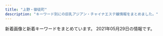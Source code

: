```yaml
---
title: "上野・御徒町"
description: "キーワード別にの巨乳アジアン・チャイナエステ嬢情報をまとめました。"
---
```


新着画像と新着キーワードをまとめています。
2021年05月29日の情報です。

<DmmAffiliateIns />
<KeywordTable
  shops={
    [
    {
        "station": "JR\u4e0a\u91ce\u99c5\u6d45\u8349\u53e3",
        "keywords": {
            "83": 2,
            "90": 2,
            "85": 2,
            "86": 2
        },
        "url": "https://www.ueno-assistant.com/",
        "img_links": [
            "https://www.ueno-assistant.com/images/index_19.jpg",
            "https://www.ueno-assistant.com/images/index_07.png",
            "https://www.ueno-assistant.com/images/opbs21-4t.jpg",
            "http://www.ueno-assistant.com/images/index_09.png",
            "https://www.ueno-assistant.com/images/4.jpg",
            "http://www.ueno-assistant.com/images/opbs20-9.jpg",
            "https://www.ueno-assistant.com/images/opbs21-10.jpg",
            "https://www.ueno-assistant.com/images/index_06.png",
            "https://www.ueno-assistant.com/images/index_09.png",
            "https://www.ueno-assistant.com/images/index_02.png",
            "http://www.ueno-assistant.com/images/index_08.png",
            "https://www.ueno-assistant.com/images/1.jpg",
            "http://www.ueno-assistant.com/images/1.jpg",
            "http://www.ueno-assistant.com/images/4.jpg",
            "http://www.ueno-assistant.com/images/index_02.png",
            "https://www.ueno-assistant.com/images/opbs21-4.jpg",
            "http://www.ueno-assistant.com/images/index_03.png",
            "https://www.ueno-assistant.com/images/index_03.png",
            "https://www.ueno-assistant.com/images/a0.jpg",
            "http://www.ueno-assistant.com/images/opbs21-13.jpg",
            "https://www.ueno-assistant.com/images/index_05.png",
            "http://www.ueno-assistant.com/images/index_05.png",
            "http://www.ueno-assistant.com/images/opbs21-4t.jpg",
            "https://www.ueno-assistant.com/images/index_18.jpg",
            "http://www.ueno-assistant.com/images/index_06.png",
            "https://www.ueno-assistant.com/images/index_20.jpg",
            "http://www.ueno-assistant.com/images/opbs21-4.jpg",
            "http://www.ueno-assistant.com/images/a0.jpg",
            "http://www.ueno-assistant.com/images/index_07.png",
            "http://www.ueno-assistant.com/images/index_19.jpg",
            "https://www.ueno-assistant.com/images/es21-1.jpg",
            "https://www.ueno-assistant.com/images/opbs21-13.jpg",
            "https://www.ueno-assistant.com/images/index_08.png",
            "http://www.ueno-assistant.com/images/es21-1.jpg",
            "http://www.ueno-assistant.com/images/opbs21-10.jpg",
            "http://www.ueno-assistant.com/images/index_20.jpg",
            "http://www.ueno-assistant.com/images/index_18.jpg",
            "https://www.ueno-assistant.com/images/opbs20-9.jpg"
        ],
        "name": "\u5973\u624b"
    },
    {
        "station": "\u8535\u524d\u99c5",
        "url": "http://rlx-salon.com/",
        "name": "\u30d0\u30cb\u30e9",
        "img_links": [
            "http://rlx-salon.com/img/nav-004.png",
            "http://rlx-salon.com/staff/riri/01.png",
            "http://rlx-salon.com/img/stb.jpg",
            "http://rlx-salon.com/img/stt.jpg",
            "http://rlx-salon.com/img/nav-003.png",
            "http://rlx-salon.com/staff/ruru/01.png",
            "http://rlx-salon.com/img/nav-002.png",
            "http://rlx-salon.com/img/nav-005.png",
            "http://rlx-salon.com/img/tel.png",
            "http://rlx-salon.com/img/nav-001.png",
            "http://rlx-salon.com/staff/momoka/01.png",
            "http://rlx-salon.com/img/no.png",
            "http://rlx-salon.com/img/nav-006.png",
            "http://rlx-salon.com/staff/risa/01.png"
        ],
        "keywords": {}
    },
    {
        "keywords": {
            "87": 10,
            "D": 10,
            "88": 8,
            "F": 2,
            "G": 4,
            "86": 2,
            "E": 4
        },
        "img_links": [
            "http://www.cocogarden.link/images/mobile.jpg",
            "http://www.cocogarden.link/files/075-02.jpg",
            "http://www.cocogarden.link/images/end1.png",
            "http://www.cocogarden.link/files/090-02.jpg",
            "http://www.cocogarden.link/files/080-02.jpg",
            "http://www.cocogarden.link/files/037.jpg",
            "http://www.cocogarden.link/files/090.jpg",
            "http://www.cocogarden.link/images/s_staff.jpg",
            "http://www.cocogarden.link/files/091-02.jpg",
            "http://www.cocogarden.link/files/059.jpg",
            "http://www.cocogarden.link/files/059-03.jpg",
            "http://www.cocogarden.link/files/086.jpg",
            "http://www.cocogarden.link/images/top.jpg",
            "http://www.cocogarden.link/files/075.jpg",
            "http://www.cocogarden.link/files/037-03.jpg",
            "http://www.cocogarden.link/files/072.jpg",
            "http://www.cocogarden.link/images/nbj3.jpg",
            "http://www.cocogarden.link/files/075-03.jpg",
            "http://www.cocogarden.link/files/072-02.jpg",
            "http://www.cocogarden.link/files/072-03.jpg",
            "http://www.cocogarden.link/files/091-03.jpg",
            "http://www.cocogarden.link/files/058-02.jpg",
            "http://www.cocogarden.link/files/076-02.jpg",
            "http://www.cocogarden.link/files/080-03.jpg",
            "http://www.cocogarden.link/files/091.jpg",
            "http://www.cocogarden.link/files/076-03.jpg",
            "http://www.cocogarden.link/images/s_news.jpg",
            "http://www.cocogarden.link/files/080.jpg",
            "http://www.cocogarden.link/files/037-02.jpg",
            "http://www.cocogarden.link/files/086-03.jpg",
            "http://www.cocogarden.link/files/076.jpg",
            "http://www.cocogarden.link/images/koko_200x40.png",
            "http://www.cocogarden.link/files/058-03.jpg",
            "http://www.cocogarden.link/images/s_pick.jpg",
            "http://www.cocogarden.link/images/top1.jpg",
            "http://www.cocogarden.link/files/086-02.jpg",
            "http://www.cocogarden.link/files/090-03.jpg",
            "http://www.cocogarden.link/images/1.jpg",
            "http://www.cocogarden.link/files/058.jpg",
            "http://www.cocogarden.link/images/s_info.jpg",
            "http://www.cocogarden.link/files/059-02.jpg"
        ],
        "station": "JR\u5fa1\u5f92\u753a\u99c5\u5317\u53e3",
        "url": "http://www.cocogarden.link/",
        "name": "COCO-GARDEN"
    },
    {
        "img_links": [
            "http://lena.este.work/images/bnr_468_60.jpg",
            "http://lena.este.work/images_staff/momo.jpg",
            "http://lena.este.work/images_staff/staff-2.jpg",
            "http://lena.este.work/images/mainvisual1_right.jpg",
            "http://lena.este.work/images/bnr_88_31.jpg",
            "http://lena.este.work/images_staff/staff-3.jpg",
            "http://lena.este.work/images/mainvisual_txt.png",
            "http://lena.este.work/images/mainvisual2_right.jpg",
            "http://lena.este.work/images/mainvisual2_left.jpg",
            "http://lena.este.work/images/mainvisual1_left.jpg",
            "http://lena.este.work/images/no_image.jpg",
            "http://lena.este.work/images/bnr_160_45.jpg",
            "http://lena.este.work/images_staff/staff-1.jpg",
            "http://lena.este.work/images/bnr_200_40.jpg",
            "http://lena.este.work/images_staff/staff-4.jpg",
            "http://lena.este.work/images/line.png"
        ],
        "name": "\u30a2\u30ed\u30de\u30ed\u30ea\u30fc\u30bf",
        "url": "http://lena.este.work/",
        "station": "\u6e6f\u5cf6\u99c5",
        "keywords": {}
    },
    {
        "station": "JR\u5fa1\u5f92\u753a\u99c5\u5357\u53e3",
        "img_links": [
            "http://ruana.work/images/6.jpg",
            "http://ruana.work/img/mei1.jpg",
            "http://ruana.work/images/7.jpg",
            "http://ruana.work/images/12.jpg",
            "http://ruana.work/img/momo1.jpg",
            "http://ruana.work/img/ran1.jpg",
            "http://ruana.work/images/interior_t.jpg",
            "http://ruana.work/images/int1.jpg",
            "http://ruana.work/images/ac1.jpg",
            "http://ruana.work/images/head.jpg",
            "http://ruana.work/images/8.jpg",
            "http://ruana.work/images/11.jpg",
            "http://ruana.work/img/sakura1.jpg",
            "http://ruana.work/img/aki1.jpg",
            "http://ruana.work/images/sys1.jpg",
            "http://ruana.work/images/int2.jpg",
            "http://ruana.work/images/sys2.jpg",
            "http://ruana.work/images/5.jpg",
            "http://ruana.work/images/news.jpg",
            "http://ruana.work/images/ac2.jpg",
            "http://ruana.work/images/rec.jpg",
            "http://ruana.work/images/3.jpg",
            "http://ruana.work/images/1.jpg",
            "http://ruana.work/images/tel.jpg",
            "http://ruana.work/images/mobile.jpg",
            "http://ruana.work/images/9.jpg",
            "http://ruana.work/img/hitomi1.jpg",
            "http://ruana.work/images/4.jpg",
            "http://ruana.work/img/mimi1.jpg",
            "http://ruana.work/img/hana1.jpg",
            "http://ruana.work/img/kora1.jpg",
            "http://ruana.work/images/staff_t.jpg",
            "http://ruana.work/img/moe1.jpg",
            "http://ruana.work/img/yoko1.jpg",
            "http://ruana.work/images/2.jpg"
        ],
        "name": "\u30a8\u30f3\u30c8\u30ea\u30fc",
        "keywords": {},
        "url": "http://ruana.work/"
    },
    {
        "station": "JR\u4e0a\u91ce\u99c5\u5165\u8c37\u53e3",
        "keywords": {
            "84": 1,
            "85": 1,
            "90": 1,
            "89": 1
        },
        "img_links": [
            "https://20oasis.com/images/a0.jpg",
            "https://20oasis.com/images/eso21-1.jpg",
            "https://20oasis.com/images/os21-10.jpg",
            "https://20oasis.com/images/index_20.jpg",
            "https://20oasis.com/images/index_03.png",
            "https://20oasis.com/images/os21-15.jpg",
            "https://20oasis.com/images/os21-7.jpg",
            "https://20oasis.com/images/os21-13.jpg",
            "https://20oasis.com/images/index_02.png",
            "https://20oasis.com/images/index_08.png",
            "https://20oasis.com/images/index_05.png",
            "https://20oasis.com/images/index_09.png",
            "https://20oasis.com/images/index_06.png",
            "https://20oasis.com/images/1.jpg",
            "https://20oasis.com/images/14.jpg",
            "https://20oasis.com/images/4.jpg",
            "https://20oasis.com/images/index_07.png"
        ],
        "url": "https://20oasis.com/",
        "name": "\u30aa\u30a2\u30b7\u30b9"
    },
    {
        "station": "JR\u5fa1\u5f92\u753a\u99c5\u5317\u53e3",
        "url": "http://spa-amore.info/",
        "img_links": [
            "http://spa-amore.info/uploads/rubyes/2017/02/bnr_side_05.png",
            "http://spa-amore.info/uploads/rubyes/2018/06/img_6517de79a84e589afe69cac1.jpg",
            "http://spa-amore.info/uploads/rubyes/2017/02/btn_top_01.png",
            "http://spa-amore.info/uploads/rubyes/2019/12/img_3765.jpg",
            "http://spa-amore.info/uploads/rubyes/2018/06/bnr_side_041.png",
            "http://spa-amore.info/uploads/rubyes/2019/10/img_4995.jpg",
            "http://spa-amore.info/uploads/rubyes/2017/02/img_info_05.png",
            "http://spa-amore.info/uploads/rubyes/2018/06/img_6526de79a84e589afe69cac1.jpg",
            "http://spa-amore.info/uploads/rubyes/2017/02/img_info_01.png",
            "http://spa-amore.info/uploads/rubyes/2017/02/img_info_04.png",
            "http://spa-amore.info/uploads/rubyes/2019/10/img_5017.jpg",
            "http://spa-amore.info/uploads/rubyes/2017/02/subvisual_link.png",
            "http://spa-amore.info/uploads/rubyes/2017/02/img_info_06.png",
            "http://spa-amore.info/uploads/rubyes/2020/05/img_4838.jpg",
            "http://spa-amore.info/uploads/rubyes/images/p01.png",
            "http://spa-amore.info/uploads/rubyes/2017/02/bnr_side_01.png",
            "http://spa-amore.info/uploads/rubyes/2020/12/img_6829.jpg",
            "http://spa-amore.info/uploads/rubyes/2018/11/img_2998.png",
            "http://spa-amore.info/uploads/rubyes/2017/02/icon_flower.png",
            "http://spa-amore.info/uploads/rubyes/2019/04/img_3767.jpg",
            "http://spa-amore.info/uploads/rubyes/2020/03/lili.jpeg",
            "http://spa-amore.info/\thttp:/spa-amore.info/uploads/rubyes/2019/03/ivent2.jpeg",
            "http://spa-amore.info/uploads/rubyes/2020/11/img_6654.jpg",
            "http://spa-amore.info/uploads/rubyes/2018/06/wechatimg111.jpeg",
            "http://spa-amore.info/uploads/rubyes/2017/02/wifi.jpg",
            "http://spa-amore.info/uploads/rubyes/2017/02/subvisual_enquete.png",
            "http://spa-amore.info/uploads/rubyes/2018/06/img_6484de79a84e589afe69cac1.jpg",
            "http://spa-amore.info/uploads/rubyes/2017/02/subvisual_link-1000x144.png",
            "http://spa-amore.info/uploads/rubyes/2017/02/subvisual_info.png",
            "http://spa-amore.info/uploads/rubyes/images/subvisual_staff.png",
            "http://spa-amore.info/uploads/rubyes/2019/10/img_4997.jpg",
            "http://spa-amore.info/uploads/rubyes/2019/04/img_3768.jpg",
            "http://spa-amore.info/uploads/rubyes/2017/02/subvisual_reserve.png",
            "http://spa-amore.info/uploads/rubyes/images/icon_flower.png",
            "http://spa-amore.info/uploads/rubyes/2019/03/img_35011.jpg",
            "http://spa-amore.info/uploads/rubyes/2020/01/img_5610-1919x2560.jpg",
            "http://spa-amore.info/uploads/rubyes/2019/12/img_3763.jpg",
            "http://spa-amore.info/uploads/rubyes/2017/02/subvisual_magazine.png",
            "http://spa-amore.info/uploads/rubyes/2017/03/img_bnr_concept.png",
            "http://spa-amore.info/uploads/rubyes/2017/02/img_info_03.png",
            "http://spa-amore.info/uploads/rubyes/2017/02/subvisual_qa.png",
            "http://spa-amore.info/uploads/rubyes/2017/02/bnr_side_02.png",
            "http://spa-amore.info/uploads/rubyes/2018/06/img_6509de79a84e589afe69cac1.jpg",
            "http://spa-amore.info/uploads/rubyes/2018/06/tel.jpg",
            "http://spa-amore.info/uploads/rubyes/2017/02/img_info_02.png",
            "http://spa-amore.info/uploads/rubyes/2020/11/img_6655.jpg",
            "http://spa-amore.info/uploads/rubyes/2019/12/img_3766.jpg",
            "http://spa-amore.info/uploads/rubyes/2018/12/ad_7z8_720.png",
            "http://spa-amore.info/uploads/rubyes/2019/12/img_3761.jpg",
            "http://spa-amore.info/uploads/rubyes/2017/02/btn_top_03.png",
            "http://spa-amore.info/uploads/rubyes/2019/07/img_4390.jpg",
            "http://spa-amore.info/uploads/rubyes/2017/02/treatment.png",
            "http://spa-amore.info/uploads/rubyes/2019/03/img_35012.jpg",
            "http://spa-amore.info/uploads/rubyes/2017/02/bnr_side_credit.png",
            "http://spa-amore.info/uploads/rubyes/images/no-photo.jpg",
            "http://spa-amore.info/uploads/rubyes/2017/02/btn_top_02.png",
            "http://spa-amore.info/uploads/rubyes/2017/02/bnr_side_03.png",
            "http://spa-amore.info/uploads/rubyes/2018/12/ad-7z8-s.png",
            "http://spa-amore.info/uploads/rubyes/2017/02/subvisual_contact.png"
        ],
        "name": "\u30b9\u30d1 \u30a2\u30e2\u30fc\u30ec",
        "keywords": {
            "C": 1
        }
    },
    {
        "station": "JR\u5fa1\u5f92\u753a\u99c5\u5317\u53e3",
        "url": "http://biki-massage.work/",
        "img_links": [
            "http://biki-massage.work/sp/img/pic.jpg",
            "http://biki-massage.work/sp/img/info.jpg",
            "http://biki-massage.work/img/mo.png",
            "http://biki-massage.work/img/s4.jpg",
            "http://biki-massage.work/img/sta6.jpg",
            "http://biki-massage.work/img/s5.jpg",
            "http://biki-massage.work/sp/img/cam.jpg",
            "http://biki-massage.work/img/st5.jpg",
            "http://biki-massage.work/img/st2.jpg",
            "http://biki-massage.work/sp/img/t-r.jpg",
            "http://biki-massage.work/sp/img/botton.jpg",
            "http://biki-massage.work/sp/img/s1.jpg",
            "http://biki-massage.work/img/st6.jpg",
            "http://biki-massage.work/img/sta1.jpg",
            "http://biki-massage.work/sp/img/sys.jpg",
            "http://biki-massage.work/img/sta2.jpg",
            "http://biki-massage.work/img/s2.jpg",
            "http://biki-massage.work/sp/img/p2.jpg",
            "http://biki-massage.work/sp/img/t-o.jpg",
            "http://biki-massage.work/img/s3.jpg",
            "http://biki-massage.work/sp/img/time.jpg",
            "http://biki-massage.work/img/nos.jpg",
            "http://biki-massage.work/sp/img/s2.jpg",
            "http://biki-massage.work/sp/img/tel.jpg",
            "http://biki-massage.work/sp/img/s5.jpg",
            "http://biki-massage.work/sp/img/p6.jpg",
            "http://biki-massage.work/sp/img/t-s.jpg",
            "http://biki-massage.work/sp/img/t-t.jpg",
            "http://biki-massage.work/sp/img/add.jpg",
            "http://biki-massage.work/img/st4.jpg",
            "http://biki-massage.work/img/sta3.jpg",
            "http://biki-massage.work/img/fla3.jpg",
            "http://biki-massage.work/img/st1.jpg",
            "http://biki-massage.work/img/fla2.jpg",
            "http://biki-massage.work/img/s6.jpg",
            "http://biki-massage.work/sp/img/t-a.jpg",
            "http://biki-massage.work/img/sta5.jpg",
            "http://biki-massage.work/img/sta4.jpg",
            "http://biki-massage.work/sp/img/pc.jpg",
            "http://biki-massage.work/img/campian.jpg",
            "http://biki-massage.work/img/s1.jpg",
            "http://biki-massage.work/img/fla1.jpg",
            "http://biki-massage.work/img/botton.jpg",
            "http://biki-massage.work/sp/img/s6.jpg",
            "http://biki-massage.work/sp/img/s4.jpg",
            "http://biki-massage.work/img/st3.jpg",
            "http://biki-massage.work/sp/img/s3.jpg",
            "http://biki-massage.work/img/head.jpg",
            "http://biki-massage.work/sp/img/tit.jpg",
            "http://biki-massage.work/sp/img/p3.jpg"
        ],
        "keywords": {
            "C": 16,
            "86": 7,
            "88": 2,
            "D": 3,
            "E": 1,
            "83": 1,
            "87": 2
        },
        "name": "\u5a9a\u59eb\uff5e\u30d3\u30ad\uff5e"
    },
    {
        "name": "\u30b9\u30de\u30a4\u30eb",
        "keywords": {},
        "url": "http://smile.ests.jp/",
        "img_links": [],
        "station": "JR\u5fa1\u5f92\u753a\u99c5\u5357\u53e3"
    },
    {
        "url": "http://kisyou.esjp.xyz/",
        "station": "\u6d45\u8349\u99c5",
        "keywords": {},
        "img_links": [
            "http://kisyou.esjp.xyz/images/roomimg/R_2.jpg",
            "http://kisyou.esjp.xyz/girl/2.jpg",
            "http://kisyou.esjp.xyz/girl/1.jpg",
            "http://kisyou.esjp.xyz/girl/3.jpg",
            "http://kisyou.esjp.xyz/images/roomimg/R_3.jpg",
            "http://kisyou.esjp.xyz/images/staff_bg.png",
            "http://kisyou.esjp.xyz/images/tel_footer.png",
            "http://kisyou.esjp.xyz/images/topbg.jpg",
            "http://kisyou.esjp.xyz/images/newsbg.png",
            "http://kisyou.esjp.xyz/images/mobile_bg.png",
            "http://kisyou.esjp.xyz/images/pickup_line.png",
            "http://kisyou.esjp.xyz/images/roomimg/R_4.jpg",
            "http://kisyou.esjp.xyz/images/roomimg/R_1.jpg",
            "http://kisyou.esjp.xyz/girl/4.jpg"
        ],
        "name": "\u3082\u307f\u826f"
    },
    {
        "station": "JR\u5fa1\u5f92\u753a\u99c5\u5317\u53e3",
        "keywords": {},
        "img_links": [
            "http://o-lucky.work/staff/koko.jpg",
            "http://o-lucky.work/images/b2.jpg",
            "http://o-lucky.work/sp/images/tel.jpg",
            "http://o-lucky.work/images/line.png",
            "http://o-lucky.work/sp/images/pc.jpg",
            "http://o-lucky.work/images/3.jpg",
            "http://o-lucky.work/sp/menu/staff.jpg",
            "http://o-lucky.work/sp/img/sayaka1.jpg",
            "http://o-lucky.work/sp/images/int2.jpg",
            "http://o-lucky.work/sp/images/topgirl.jpg",
            "http://o-lucky.work/img/yuyu1.jpg",
            "http://o-lucky.work/sp/images/rec1.jpg",
            "http://o-lucky.work/staff/ruru.jpg",
            "http://o-lucky.work/sp/staff/ruru.jpg",
            "http://o-lucky.work/staff/nana.jpg",
            "http://o-lucky.work/staff/sakura.jpg",
            "http://o-lucky.work/sp/images/top.jpg",
            "http://o-lucky.work/sp/images/int4.jpg",
            "http://o-lucky.work/img/kana1.jpg",
            "http://o-lucky.work/sp/staff/sayaka.jpg",
            "http://o-lucky.work/sp/staff/koko.jpg",
            "http://o-lucky.work/sp/img/sakura1.jpg",
            "http://o-lucky.work/images/b1.jpg",
            "http://o-lucky.work/images/6.jpg",
            "http://o-lucky.work/images/sys1.jpg",
            "http://o-lucky.work/staff/kana.jpg",
            "http://o-lucky.work/sp/images/sys3.jpg",
            "http://o-lucky.work/sp/images/menu/top.jpg",
            "http://o-lucky.work/sp/img/koko1.jpg",
            "http://o-lucky.work/sp/images/footer.jpg",
            "http://o-lucky.work/sp/images/sys2.jpg",
            "http://o-lucky.work/staff/yuyu.jpg",
            "http://o-lucky.work/images/tr.jpg",
            "http://o-lucky.work/sp/images/b1.jpg",
            "http://o-lucky.work/img/nana1.jpg",
            "http://o-lucky.work/images/b3.jpg",
            "http://o-lucky.work/sp/images/news.jpg",
            "http://o-lucky.work/sp/staff/yuyu.jpg",
            "http://o-lucky.work/sp/img/yuyu1.jpg",
            "http://o-lucky.work/sp/staff/kana.jpg",
            "http://o-lucky.work/images/sys2.jpg",
            "http://o-lucky.work/sp/images/int3.jpg",
            "http://o-lucky.work/images/news.jpg",
            "http://o-lucky.work/images/8.jpg",
            "http://o-lucky.work/images/7.jpg",
            "http://o-lucky.work/sp/images/sys1.jpg",
            "http://o-lucky.work/sp/images/staff_t.jpg",
            "http://o-lucky.work/sp/staff/sakura.jpg",
            "http://o-lucky.work/sp/images/b3.jpg",
            "http://o-lucky.work/sp/img/kana1.jpg",
            "http://o-lucky.work/images/staff_t.jpg",
            "http://o-lucky.work/staff/sayaka.jpg",
            "http://o-lucky.work/images/5.jpg",
            "http://o-lucky.work/img/ruru1.jpg",
            "http://o-lucky.work/sp/images/interior_t.jpg",
            "http://o-lucky.work/sp/images/newsb.jpg",
            "http://o-lucky.work/img/sakura1.jpg",
            "http://o-lucky.work/sp/menu/top.jpg",
            "http://o-lucky.work/images/mobile.jpg",
            "http://o-lucky.work/img/koko1.jpg",
            "http://o-lucky.work/sp/images/ac1.jpg",
            "http://o-lucky.work/sp/images/int1.jpg",
            "http://o-lucky.work/img/sayaka1.jpg",
            "http://o-lucky.work/sp/img/ruru1.jpg",
            "http://o-lucky.work/sp/img/nana1.jpg",
            "http://o-lucky.work/images/head.jpg",
            "http://o-lucky.work/images/4.jpg",
            "http://o-lucky.work/images/1.jpg",
            "http://o-lucky.work/sp/menu/interior.jpg",
            "http://o-lucky.work/images/interior_t.jpg",
            "http://o-lucky.work/images/sm.jpg",
            "http://o-lucky.work/sp/images/menu/staff.jpg",
            "http://o-lucky.work/images/int1.jpg",
            "http://o-lucky.work/sp/images/b2.jpg",
            "http://o-lucky.work/images/int2.jpg",
            "http://o-lucky.work/sp/images/head.jpg",
            "http://o-lucky.work/sp/staff/nana.jpg"
        ],
        "name": "Lucky \u30e9\u30c3\u30ad\u30fc",
        "url": "http://o-lucky.work/"
    },
    {
        "station": "JR\u5fa1\u5f92\u753a\u99c5\u5357\u53e3",
        "img_links": [
            "http://www.sh-riraks.xyz/img/ttl_wnew.png",
            "http://www.sh-riraks.xyz/uploads/allimg/180604/1-1P60410212A02.jpg",
            "http://www.sh-riraks.xyz/uploads/200617/1-20061G54ZQ14.jpg",
            "http://www.sh-riraks.xyz/uploads/201130/1-201130133129441.jpg",
            "http://www.sh-riraks.xyz/uploads/200617/1-20061G54941Z9.jpg",
            "http://www.sh-riraks.xyz/uploads/200617/1-20061G54TIb.jpg",
            "http://www.sh-riraks.xyz/uploads/200107/1-20010F92019226.jpg",
            "http://www.sh-riraks.xyz/uploads/180521/1-1P52116495SC.jpg",
            "http://www.sh-riraks.xyz/uploads/190611/1-1Z611153S2561.jpg",
            "http://www.sh-riraks.xyz/uploads/180521/1-1P5211649103K.jpg",
            "http://www.sh-riraks.xyz/uploads/201130/1-20113013311Rc.jpg",
            "http://www.sh-riraks.xyz/uploads/201130/1-201130133045611.jpg",
            "http://www.sh-riraks.xyz/uploads/201130/1-201130133215X9.jpg",
            "http://www.sh-riraks.xyz/uploads/181001/1-1Q001142T6406.jpg",
            "http://www.sh-riraks.xyz/img/ttl_mobile.png",
            "http://www.sh-riraks.xyz/img/ttl_pickup.png",
            "http://www.sh-riraks.xyz/uploads/201130/1-201130133012441.jpg",
            "http://www.sh-riraks.xyz/uploads/181001/1-1Q001142IB48.jpg",
            "http://www.sh-riraks.xyz/uploads/201130/1-201130133029220.jpg",
            "http://www.sh-riraks.xyz/img/ttl_staff.png",
            "http://www.sh-riraks.xyz/uploads/201130/1-201130132942Y6.jpg",
            "http://www.sh-riraks.xyz/img/ttl_girls.png",
            "http://www.sh-riraks.xyz/uploads/201130/1-201130133145E0.jpg",
            "http://www.sh-riraks.xyz/uploads/201130/1-201130132956292.jpg",
            "http://www.sh-riraks.xyz/uploads/191015/1-1910151T03I48.jpg"
        ],
        "keywords": {
            "C": 17
        },
        "url": "http://www.sh-riraks.xyz/",
        "name": "\u5922\u306e\u8776\u3005"
    },
    {
        "station": "JR\u5fa1\u5f92\u753a\u99c5\u5357\u53e3",
        "url": "http://foryou-es.info/",
        "keywords": {
            "E": 7,
            "90": 5,
            "C": 33,
            "88": 14,
            "89": 40,
            "D": 16
        },
        "img_links": [
            "http://foryou-es.info/images/news.jpg",
            "http://foryou-es.info/img/sara2.jpg",
            "http://www.foryou-es.info/images/interior_t.jpg",
            "http://www.foryou-es.info/img/miki2.jpg",
            "http://foryou-es.info/images/interior.jpg",
            "http://www.foryou-es.info/img/yui1.jpg",
            "http://foryou-es.info/img/yui3.jpg",
            "http://foryou-es.info/images/newface.jpg",
            "http://www.foryou-es.info/img/rora1.jpg",
            "http://www.foryou-es.info/img/honey1.jpg",
            "http://foryou-es.info/img/riko4.jpg",
            "http://www.foryou-es.info/sp/images/time.jpg",
            "http://www.foryou-es.info/i/img/risa.jpg",
            "http://www.foryou-es.info/sp/img/saki3.jpg",
            "http://foryou-es.info/img/yuri.png",
            "http://www.foryou-es.info/sp/img/seiko3.jpg",
            "http://www.foryou-es.info/img/hina3.jpg",
            "http://www.foryou-es.info/i/img/hina.jpg",
            "http://www.foryou-es.info/sp/img/riko4.jpg",
            "http://foryou-es.info/img/honey1.jpg",
            "http://www.foryou-es.info/sp/menu/interior.jpg",
            "http://www.foryou-es.info/images/tt.png",
            "http://www.foryou-es.info/sp/images/sm.jpg",
            "http://www.foryou-es.info/img/sia3.jpg",
            "http://www.foryou-es.info/img/hina4.jpg",
            "http://www.foryou-es.info/sp/img/sara.png",
            "http://foryou-es.info/img/yui2.jpg",
            "http://www.foryou-es.info/img/sara.png",
            "http://www.foryou-es.info/img/sara2.jpg",
            "http://www.foryou-es.info/img/seiko.png",
            "http://www.foryou-es.info/sp/images/head.jpg",
            "http://foryou-es.info/img/riko2.jpg",
            "http://www.foryou-es.info/img/honey3.jpg",
            "http://www.foryou-es.info/sp/staff/yui.png",
            "http://www.foryou-es.info/img/yui3.jpg",
            "http://www.foryou-es.info/img/yui.png",
            "http://www.foryou-es.info/images/interior.jpg",
            "http://www.foryou-es.info/img/sia2.jpg",
            "http://www.foryou-es.info/img/riko2.jpg",
            "http://www.foryou-es.info/img/saki1.jpg",
            "http://www.foryou-es.info/img/rora2.jpg",
            "http://www.foryou-es.info/sp/img/seiko4.jpg",
            "http://www.foryou-es.info/sp/img/miki1.jpg",
            "http://www.foryou-es.info/sp/img/yui.png",
            "http://www.foryou-es.info/sp/img/sia.png",
            "http://foryou-es.info/images/tel.png",
            "http://www.foryou-es.info/img/riko1.jpg",
            "http://foryou-es.info/img/hina.png",
            "http://www.foryou-es.info/img/yuri.png",
            "http://foryou-es.info/img/rora2.jpg",
            "http://www.foryou-es.info/img/hina1.jpg",
            "http://foryou-es.info/images/sirase.jpg",
            "http://www.foryou-es.info/images/sirase.jpg",
            "http://www.foryou-es.info/sp/img/riko3.jpg",
            "http://www.foryou-es.info/sp/img/miki.png",
            "http://www.foryou-es.info/images/interior1.png",
            "http://www.foryou-es.info/img/saki2.jpg",
            "http://www.foryou-es.info/sp/img/honey3.jpg",
            "http://www.foryou-es.info/sp/staff/yuri.png",
            "http://foryou-es.info/img/seiko.png",
            "http://www.foryou-es.info/i/img/yui.jpg",
            "http://www.foryou-es.info/images/staff_t.jpg",
            "http://foryou-es.info/img/sia1.jpg",
            "http://www.foryou-es.info/sp/img/rora.png",
            "http://www.foryou-es.info/sp/img/saki1.jpg",
            "http://foryou-es.info/img/sara.png",
            "http://www.foryou-es.info/sp/images/newface.png",
            "http://foryou-es.info/images/koko_200x40.png",
            "http://www.foryou-es.info/img/honey.png",
            "http://foryou-es.info/img/sia.png",
            "http://www.foryou-es.info/sp/img/riko2.jpg",
            "http://www.foryou-es.info/img/hina.png",
            "http://www.foryou-es.info/sp/img/riko.png",
            "http://foryou-es.info/img/rora4.jpg",
            "http://www.foryou-es.info/img/yuri2.jpg",
            "http://foryou-es.info/images/rem.jpg",
            "http://foryou-es.info/img/miki.png",
            "http://www.foryou-es.info/images/so.jpg",
            "http://www.foryou-es.info/images/info.jpg",
            "http://foryou-es.info/images/interior_t.jpg",
            "http://www.foryou-es.info/sp/img/riko1.jpg",
            "http://foryou-es.info/img/hina1.jpg",
            "http://foryou-es.info/img/yui.png",
            "http://www.foryou-es.info/img/yuri1.jpg",
            "http://foryou-es.info/images/ac.jpg",
            "http://foryou-es.info/images/tp.png",
            "http://foryou-es.info/img/riko1.jpg",
            "http://www.foryou-es.info/images/news.jpg",
            "http://www.foryou-es.info/img/riko3.jpg",
            "http://www.foryou-es.info/i/img/kaori.jpg",
            "http://foryou-es.info/images/si.png",
            "http://www.foryou-es.info/images/zy.png",
            "http://www.foryou-es.info/img/sia4.jpg",
            "http://www.foryou-es.info/images/sm.jpg",
            "http://www.foryou-es.info/img/miki1.jpg",
            "http://www.foryou-es.info/sp/img/miki3.jpg",
            "http://www.foryou-es.info/sp/img/saki.png",
            "http://foryou-es.info/img/miki3.jpg",
            "http://www.foryou-es.info/img/riko.png",
            "http://foryou-es.info/img/riko3.jpg",
            "http://www.foryou-es.info/sp/images/ac3.jpg",
            "http://www.foryou-es.info/sp/menu/top.jpg",
            "http://foryou-es.info/images/blog.jpg",
            "http://foryou-es.info/images/tt.png",
            "http://foryou-es.info/images/staff_t.jpg",
            "http://www.foryou-es.info/sp/images/ac1.jpg",
            "http://foryou-es.info/img/yuri3.jpg",
            "http://www.foryou-es.info/images/si.png",
            "http://www.foryou-es.info/sp/img/yui3.jpg",
            "http://foryou-es.info/img/hina2.jpg",
            "http://foryou-es.info/img/honey2.jpg",
            "http://www.foryou-es.info/sp/img/hina.png",
            "http://www.foryou-es.info/i/img/riko.jpg",
            "http://foryou-es.info/img/saki1.jpg",
            "http://foryou-es.info/img/miki2.jpg",
            "http://www.foryou-es.info/sp/images/rec1.jpg",
            "http://www.foryou-es.info/sp/images/staff_t.jpg",
            "http://www.foryou-es.info/i/img/seiko.jpg",
            "http://foryou-es.info/img/sara3.jpg",
            "http://www.foryou-es.info/sp/images/rec3.jpg",
            "http://foryou-es.info/img/yui1.jpg",
            "http://foryou-es.info/img/saki.png",
            "http://www.foryou-es.info/img/sara3.jpg",
            "http://foryou-es.info/img/sia4.jpg",
            "http://www.foryou-es.info/images/mobile.jpg",
            "http://www.foryou-es.info/sp/images/top.jpg",
            "http://foryou-es.info/img/yuri2.jpg",
            "http://www.foryou-es.info/i/img/miki.jpg",
            "http://www.foryou-es.info/i/img/honey.jpg",
            "http://www.foryou-es.info/images/rem.jpg",
            "http://www.foryou-es.info/img/yuri3.jpg",
            "http://foryou-es.info/images/sa.jpg",
            "http://foryou-es.info/img/saki2.jpg",
            "http://www.foryou-es.info/img/rora.png",
            "http://foryou-es.info/img/hina4.jpg",
            "http://www.foryou-es.info/sp/images/rec2.jpg",
            "http://foryou-es.info/images/mobile.jpg",
            "http://www.foryou-es.info/sp/menu/staff.jpg",
            "http://foryou-es.info/images/zy.png",
            "http://foryou-es.info/img/rora.png",
            "http://www.foryou-es.info/sp/images/ac2.jpg",
            "http://foryou-es.info/images/so.jpg",
            "http://www.foryou-es.info/sp/img/yui2.jpg",
            "http://www.foryou-es.info/img/miki3.jpg",
            "http://foryou-es.info/img/sara1.jpg",
            "http://www.foryou-es.info/sp/images/newsb.jpg",
            "http://www.foryou-es.info/i/img/saki.jpg",
            "http://www.foryou-es.info/sp/img/honey1.jpg",
            "http://www.foryou-es.info/images/tel.png",
            "http://foryou-es.info/img/honey.png",
            "http://www.foryou-es.info/sp/img/seiko1.jpg",
            "http://foryou-es.info/img/honey3.jpg",
            "http://www.foryou-es.info/images/blog.jpg",
            "http://www.foryou-es.info/img/sara1.jpg",
            "http://foryou-es.info/img/yuri1.jpg",
            "http://www.foryou-es.info/i/img/sia.jpg",
            "http://foryou-es.info/img/sia2.jpg",
            "http://www.foryou-es.info/sp/img/seiko2.jpg",
            "http://www.foryou-es.info/sp/img/miki2.jpg",
            "http://www.foryou-es.info/i/img/rora.jpg",
            "http://foryou-es.info/img/hina3.jpg",
            "http://foryou-es.info/img/riko.png",
            "http://www.foryou-es.info/sp/staff/saki.png",
            "http://www.foryou-es.info/images/newface.jpg",
            "http://www.foryou-es.info/sp/img/seiko.png",
            "http://www.foryou-es.info/sp/img/saki2.jpg",
            "http://foryou-es.info/images/sm.jpg",
            "http://www.foryou-es.info/img/rora4.jpg",
            "http://www.foryou-es.info/i/img/sara.jpg",
            "http://foryou-es.info/images/interior1.png",
            "http://www.foryou-es.info/img/rora3.jpg",
            "http://www.foryou-es.info/sp/images/pc.jpg",
            "http://www.foryou-es.info/images/tp.png",
            "http://www.foryou-es.info/sp/img/yuri.png",
            "http://foryou-es.info/img/miki1.jpg",
            "http://foryou-es.info/img/rora3.jpg",
            "http://www.foryou-es.info/img/hina2.jpg",
            "http://www.foryou-es.info/sp/img/honey.png",
            "http://www.foryou-es.info/images/koko_200x40.png",
            "http://www.foryou-es.info/img/yui2.jpg",
            "http://www.foryou-es.info/i/img/yuri.jpg",
            "http://foryou-es.info/img/rora1.jpg",
            "http://www.foryou-es.info/sp/img/honey2.jpg",
            "http://www.foryou-es.info/sp/images/tel.jpg",
            "http://foryou-es.info/img/sia3.jpg",
            "http://www.foryou-es.info/img/saki3.jpg",
            "http://www.foryou-es.info/img/riko4.jpg",
            "http://www.foryou-es.info/img/miki.png",
            "http://foryou-es.info/img/saki3.jpg",
            "http://www.foryou-es.info/img/sia1.jpg",
            "http://www.foryou-es.info/img/honey2.jpg",
            "http://www.foryou-es.info/img/sia.png",
            "http://www.foryou-es.info/img/saki.png",
            "http://www.foryou-es.info/sp/img/yui1.jpg",
            "http://www.foryou-es.info/images/sa.jpg",
            "http://foryou-es.info/images/info.jpg",
            "http://www.foryou-es.info/sp/images/news.png"
        ],
        "name": "\u30de\u30fc\u30ad\u30e5\u30ea\u30fcMERCURY"
    },
    {
        "keywords": {
            "C": 6
        },
        "img_links": [
            "http://ndyjp.com/images/staff1.jpg",
            "http://ndyjp.com/images/s3.jpg",
            "http://ndyjp.com/images/1/2.jpg",
            "http://ndyjp.com/images/1/1.jpg",
            "http://ndyjp.com/images/s4.jpg",
            "http://ndyjp.com/images/staff11.jpg",
            "http://ndyjp.com/images/1/a11.jpg",
            "http://ndyjp.com/images/s5.jpg",
            "http://ndyjp.com/images/1/3.jpg",
            "http://ndyjp.com/images/ditu.jpg",
            "http://ndyjp.com/images/mobile.jpg",
            "http://ndyjp.com/images/staff9.jpg",
            "http://ndyjp.com/images/s03.jpg",
            "http://ndyjp.com/images/1/8.jpg",
            "http://ndyjp.com/images/1/a5.jpg",
            "http://ndyjp.com/images/s2.jpg",
            "http://ndyjp.com/images/1/a13.jpg",
            "http://ndyjp.com/images/staff10.jpg",
            "http://ndyjp.com/images/1/4.jpg",
            "http://ndyjp.com/images/1/a12.jpg",
            "http://ndyjp.com/images/top.png",
            "http://ndyjp.com/images/1/a10.jpg",
            "http://ndyjp.com/images/1/a15.jpg"
        ],
        "name": "\u7652\u3057\u30d9\u30b9\u30c8",
        "url": "http://ndyjp.com/",
        "station": "JR\u5fa1\u5f92\u753a\u99c5\u5317\u53e3"
    },
    {
        "keywords": {
            "83": 3,
            "87": 6,
            "85": 23,
            "84": 3,
            "86": 13
        },
        "name": "CoCo-Arashi",
        "url": "https://cc-tokyo.xyz/",
        "station": "\u4e0a\u91ce\u99c5\u5e83\u5c0f\u8def\u53e3",
        "img_links": [
            "https://cc-tokyo.xyz/images/mobile.jpg",
            "http://www.a-side.com/ad/koko/include/banner/koko_200x40.png",
            "https://cc-tokyo.xyz/images/movie.jpg",
            "https://cc-tokyo.xyz/images/barTherapist.jpg",
            "https://cc-tokyo.xyz/therapist/mari1.jpg",
            "https://cc-tokyo.xyz/therapist/comingSoon.jpg",
            "https://cc-tokyo.xyz/therapist/yui1.jpg",
            "https://cc-tokyo.xyz/therapist/yanyan1.jpg",
            "https://cc-tokyo.xyz/images/concept.jpg",
            "https://cc-tokyo.xyz/therapist/saya1.jpg",
            "https://cc-tokyo.xyz/therapist/momoka1.jpg",
            "https://cc-tokyo.xyz/images/coverGirlText.png",
            "https://cc-tokyo.xyz/images/barProfile.jpg",
            "https://cc-tokyo.xyz/therapist/mai1.jpg",
            "https://cc-tokyo.xyz/images/barSystem.jpg",
            "https://cc-tokyo.xyz/banner/88x31.jpg",
            "https://cc-tokyo.xyz/therapist/minami1.jpg",
            "https://cc-tokyo.xyz/images/barLink.jpg",
            "https://cc-tokyo.xyz/banner/468x60.jpg",
            "https://cc-tokyo.xyz/images/barInfo.jpg",
            "https://cc-tokyo.xyz/therapist/emi1.jpg",
            "https://cc-tokyo.xyz/images/indexMap.jpg",
            "https://cc-tokyo.xyz/room/1.jpg",
            "https://cc-tokyo.xyz/images/barAccess.jpg",
            "https://cc-tokyo.xyz/therapist/yuri1.jpg",
            "https://cc-tokyo.xyz/therapist/hinako1.jpg",
            "https://cc-tokyo.xyz/therapist/yuyu1.jpg",
            "https://cc-tokyo.xyz/images/magazine.jpg",
            "https://cc-tokyo.xyz/therapist/moe1.jpg"
        ]
    },
    {
        "img_links": [
            "http://taiwan-resort.com/img/3kenon.png",
            "http://taiwan-resort.com/img/mask02.jpg",
            "http://taiwan-resort.com/img/mask01.jpg",
            "http://taiwan-resort.com/img/corona-2.jpg",
            "http://taiwan-resort.com/img/4ugai.png",
            "http://taiwan-resort.com/img/mask03.jpg",
            "http://taiwan-resort.com/img/rei.jpg",
            "http://taiwan-resort.com/img/2biore.png",
            "http://taiwan-resort.com/img/corona-4.jpg",
            "http://taiwan-resort.com/img/topbg02.jpg",
            "http://taiwan-resort.com/img/1purazuma.png",
            "http://taiwan-resort.com/img/photo_01.jpg",
            "http://taiwan-resort.com/img/mask05.jpg",
            "http://taiwan-resort.com/img/honoka02.jpg",
            "http://taiwan-resort.com/img/kasumi.jpg",
            "http://taiwan-resort.com/img/head_img.png",
            "http://taiwan-resort.com/img/emi001.jpg",
            "http://taiwan-resort.com/img/erika01.jpg",
            "http://taiwan-resort.com/img/sayaka.jpg",
            "http://taiwan-resort.com/img/yuki.jpg",
            "http://taiwan-resort.com/img/pagetop.png",
            "http://taiwan-resort.com/img/hina.jpg",
            "http://taiwan-resort.com/img/mask04.jpg",
            "http://taiwan-resort.com/img/iphone.png",
            "http://taiwan-resort.com/img/corona-3.jpg",
            "http://taiwan-resort.com/img/anna.png",
            "http://taiwan-resort.com/img/aoi.jpg",
            "http://taiwan-resort.com/img/mami002.png",
            "http://taiwan-resort.com/img/sara002.jpg",
            "http://taiwan-resort.com/img/tel_img.png",
            "http://taiwan-resort.com/img/corona-5.jpg"
        ],
        "station": "JR\u5fa1\u5f92\u753a\u99c5\u5357\u53e3",
        "name": "\u53f0\u6e7e\u30ea\u30be\u30fc\u30c8",
        "keywords": {},
        "url": "http://taiwan-resort.com/"
    },
    {
        "url": "http://es-en.info/",
        "img_links": [
            "http://es-en.info/images/head.jpg",
            "http://es-en.info/images/rem.jpg",
            "http://es-en.info/img/yuyu1.jpg",
            "http://es-en.info/sp/images/rec2.png",
            "http://es-en.info/sp/menu/interior.jpg",
            "http://es-en.info/images/7.jpg",
            "http://es-en.info/sp/images/head.jpg",
            "http://es-en.info/sp/menu/top.jpg",
            "http://es-en.info/sp/images/footer.jpg",
            "http://es-en.info/images/9.jpg",
            "http://es-en.info/sp/img/yuyu1.jpg",
            "http://es-en.info/sp/images/rec3.png",
            "http://es-en.info/sp/staff/natumi.jpg",
            "http://es-en.info/sp/images/tel.jpg",
            "http://es-en.info/img/zb.jpg",
            "http://es-en.info/img/yuyu.jpg",
            "http://es-en.info/images/12.jpg",
            "http://es-en.info/images/interior.png",
            "http://es-en.info/sp/images/ac1.jpg",
            "http://es-en.info/images/sm.jpg",
            "http://es-en.info/sp/img/yuki1.jpg",
            "http://es-en.info/sp/images/int3.jpg",
            "http://es-en.info/sp/images/int2.jpg",
            "http://es-en.info/images/sys1.png",
            "http://es-en.info/sp/images/pc.jpg",
            "http://es-en.info/sp/images/topgirl.jpg",
            "http://es-en.info/images/staff_t.jpg",
            "http://es-en.info/img/yuki1.jpg",
            "http://es-en.info/sp/images/sys2.jpg",
            "http://es-en.info/sp/images/sys1.jpg",
            "http://es-en.info/sp/images/news.jpg",
            "http://es-en.info/sp/images/sys4.png",
            "http://es-en.info/images/interior_t.jpg",
            "http://es-en.info/sp/images/top.jpg",
            "http://es-en.info/sp/images/sisu_t.jpg",
            "http://es-en.info/img/yuki.jpg",
            "http://es-en.info/img/natumi.jpg",
            "http://es-en.info/sp/images/int1.png",
            "http://es-en.info/sp/images/interior_t.png",
            "http://es-en.info/sp/images/int1.jpg",
            "http://es-en.info/images/news.jpg",
            "http://es-en.info/sp/images/staff_t.png",
            "http://es-en.info/images/info.png",
            "http://es-en.info/sp/images/sisu.png",
            "http://es-en.info/images/mobile.jpg",
            "http://es-en.info/sp/images/newsb.png",
            "http://es-en.info/sp/images/sys3.jpg",
            "http://es-en.info/sp/staff/yuyu.jpg",
            "http://es-en.info/sp/img/natumi1.jpg",
            "http://es-en.info/sp/staff/yuki.jpg",
            "http://es-en.info/sp/images/time.png",
            "http://es-en.info/sp/images/rec1.png",
            "http://es-en.info/img/natumi1.jpg",
            "http://es-en.info/sp/menu/staff.jpg"
        ],
        "keywords": {
            "87": 1
        },
        "station": "JR\u5fa1\u5f92\u753a\u99c5\u5357\u53e3",
        "name": "\u5b89\u5fc3\u5802"
    },
    {
        "keywords": {},
        "img_links": [],
        "url": "http://www.macaron.esjoho.com/",
        "station": "JR\u5fa1\u5f92\u753a\u99c5\u5317\u53e3",
        "name": "\u30de\u30ab\u30ed\u30f3"
    },
    {
        "url": "http://rlx-sln.com/",
        "station": "\u6d45\u8349\u99c5A1\u51fa\u53e3",
        "name": "yoyo20\u30fbyoyo\u306f\u305f\u3061",
        "keywords": {
            "83": 14,
            "85": 14,
            "E": 14,
            "88": 42,
            "D": 56,
            "87": 28,
            "82": 14,
            "86": 14,
            "89": 14,
            "C": 70
        },
        "img_links": [
            "http://rlx-sln.com/media/sites/9/2021/03/flash1.jpg",
            "http://rlx-sln.com/media/sites/9/2021/03/3.jpg",
            "http://rlx-sln.com/media/sites/9/2021/03/2.jpg",
            "http://rlx-sln.com/media/sites/9/elementor/thumbs/2-p4vcs2s5ujasx3l2ndn8rhwepwxx5v31l72eosuda0.jpg",
            "http://rlx-sln.com/media/sites/9/2021/04/1.jpg",
            "http://rlx-sln.com/media/sites/9/elementor/thumbs/1-p4vcrlv2finn449ne6byim640z9bbb7vivbo1tjge0.jpg",
            "http://rlx-sln.com/media/sites/9/2020/07/top-1.jpg",
            "http://rlx-sln.com/media/sites/9/2021/04/2.jpg",
            "http://rlx-sln.com/media/sites/9/2021/04/1-1.jpg",
            "http://rlx-sln.com/media/sites/9/2021/03/1.jpg",
            "http://rlx-sln.com/media/sites/9/2021/03/flash2.jpg",
            "http://rlx-sln.com/media/sites/9/elementor/thumbs/3-p4vcsirf2pwoegxv22jwfvv8tgr5spuhbe5nui6oc8.jpg"
        ]
    },
    {
        "url": "http://verybeauty.info/",
        "img_links": [
            "http://verybeauty.info/staffPhoto/s20210415200406.jpg",
            "http://verybeauty.info/js/sliderLine/slide_next.png",
            "http://verybeauty.info/staffPhoto/b20210415200406.jpg",
            "http://verybeauty.info/staffPhoto/s20201016143712.jpg",
            "http://verybeauty.info/images/store/06.jpg",
            "http://verybeauty.info/staffPhoto/s20210415200422.jpg",
            "http://verybeauty.info/staffPhoto/s20200531164041.jpg",
            "http://verybeauty.info/images/store/05.jpg",
            "http://verybeauty.info/images/returnBtn.png",
            "http://verybeauty.info/images/mobile.jpg",
            "http://verybeauty.info/js/sliderLine/slide_prev.png",
            "http://verybeauty.info/staffPhoto/s20200531164502.jpg",
            "http://verybeauty.info/images/store/01.jpg",
            "http://verybeauty.info/staffPhoto/s20191018113136.jpg",
            "http://verybeauty.info/staffPhoto/b20170527134756.jpg",
            "http://verybeauty.info/staffPhoto/b20170527134149.jpg",
            "http://verybeauty.info/staffPhoto/b20201016143638.jpg",
            "http://verybeauty.info/staffPhoto/s20201016143638.jpg",
            "http://verybeauty.info/staffPhoto/b20191018113136.jpg",
            "http://verybeauty.info/images/store/02.jpg",
            "http://verybeauty.info/staffPhoto/s20170527134756.jpg",
            "http://verybeauty.info/staffPhoto/b20200531164041.jpg",
            "http://verybeauty.info/staffPhoto/s20200118192201.jpg",
            "http://verybeauty.info/staffPhoto/s20170527134149.jpg"
        ],
        "station": "\u7530\u539f\u753a\u99c51\u756a\u51fa\u53e3",
        "keywords": {
            "88": 2,
            "86": 2,
            "D": 1,
            "85": 1
        },
        "name": "\u862d\u82b1 \u30e9\u30f3\u30ab"
    },
    {
        "name": "\u7652\u3057\u306e\u5bb6",
        "keywords": {
            "C": 1,
            "87": 3,
            "86": 2,
            "D": 4
        },
        "url": "http://www.iyashinoie.mensest.com/",
        "img_links": [
            "http://www.iyashinoie.mensest.com/files/003.jpg",
            "http://www.iyashinoie.mensest.com/files/001.jpg",
            "http://www.iyashinoie.mensest.com/files/002.jpg",
            "http://www.iyashinoie.mensest.com/img/nav-001.png",
            "http://www.iyashinoie.mensest.com/img/nav-006.png",
            "http://www.iyashinoie.mensest.com/img/top01.png",
            "http://www.iyashinoie.mensest.com/img/stt.jpg",
            "http://www.iyashinoie.mensest.com/files/005.jpg",
            "http://www.iyashinoie.mensest.com/img/tel.png",
            "http://www.iyashinoie.mensest.com/img/nav-005.png",
            "http://www.iyashinoie.mensest.com/img/stb.jpg",
            "http://www.iyashinoie.mensest.com/img/nav-002.png",
            "http://www.iyashinoie.mensest.com/img/nav-003.png",
            "http://www.iyashinoie.mensest.com/files/006.jpg",
            "http://www.iyashinoie.mensest.com/img/nav-004.png"
        ],
        "station": "\u6d45\u8349\u99c5"
    },
    {
        "keywords": {
            "C": 2,
            "87": 1,
            "88": 1,
            "86": 2,
            "85": 1,
            "89": 1,
            "D": 4,
            "E": 6
        },
        "station": "JR\u4e0a\u91ce\u99c5\u6d45\u8349\u53e3",
        "img_links": [
            "http://www.rosa-es.info/staff/koko2.jpg",
            "http://www.rosa-es.info/img/pic/int2.jpg",
            "http://www.rosa-es.info/staff/nana.jpg",
            "http://www.rosa-es.info/staff/rara1.jpg",
            "http://www.rosa-es.info/staff/yumi.jpg",
            "http://www.rosa-es.info/staff/nana1.jpg",
            "http://www.rosa-es.info/img/pic/int1.jpg",
            "http://www.rosa-es.info/staff/rara2.jpg",
            "http://www.rosa-es.info/staff/yuki.jpg",
            "http://www.rosa-es.info/staff/yuki1.jpg",
            "http://www.rosa-es.info/img/loader.png",
            "http://www.rosa-es.info/staff/yuri2.jpg",
            "http://www.rosa-es.info/staff/yumi1.jpg",
            "http://www.rosa-es.info/img/pic/slide_1.jpg",
            "http://www.rosa-es.info/staff/rara.jpg",
            "http://www.rosa-es.info/staff/koko1.jpg",
            "http://www.rosa-es.info/img/pic/int4.jpg",
            "http://www.rosa-es.info/img/pic/slide_2.jpg",
            "http://www.rosa-es.info/staff/koko.jpg",
            "http://www.rosa-es.info/staff/yuri.jpg",
            "http://www.rosa-es.info/img/pic/int3.jpg",
            "http://www.rosa-es.info/staff/yumi2.jpg",
            "http://www.rosa-es.info/staff/yuri1.jpg",
            "http://www.rosa-es.info/staff/yuki2.jpg",
            "http://www.rosa-es.info/staff/nana2.jpg"
        ],
        "name": "\u6708\u591c",
        "url": "http://www.rosa-es.info/"
    },
    {
        "keywords": {
            "84": 4,
            "E": 8,
            "82": 16,
            "89": 4,
            "C": 4,
            "D": 4,
            "86": 4
        },
        "img_links": [
            "http://esthe-massage.black/images/sta5.jpg",
            "http://esthe-massage.black/images/index_an_04.jpg",
            "http://esthe-massage.black/images/index_an_05.jpg",
            "http://esthe-massage.black/images/acc.jpg",
            "http://esthe-massage.black/images/index_an_03.jpg",
            "http://esthe-massage.black/images/link_3.jpg",
            "http://esthe-massage.black/images/index_an_01.jpg",
            "http://esthe-massage.black/images/index_bn_06.jpg",
            "http://esthe-massage.black/images/index_bn_01.jpg",
            "http://cdn.dino-es.com/images/logo/88x31DinoEs.png",
            "http://esthe-massage.black/images/sta10.jpg",
            "http://esthe-massage.black/images/tit5.png",
            "http://esthe-massage.black/images/sta3.jpg",
            "http://esthe-massage.black/images/tit4.png",
            "http://esthe-massage.black/images/cg11.jpg",
            "http://esthe-massage.black/images/sys02.jpg",
            "http://esthe-massage.black/images/cg10.jpg",
            "http://esthe-massage.black/images/te.png",
            "http://esthe-massage.black/images/cg1.jpg",
            "http://esthe-massage.black/images/cg6.jpg",
            "http://esthe-massage.black/images/cg4.jpg",
            "http://esthe-massage.black/images/index_bn_03.jpg",
            "http://esthe-massage.black/images/index_an_02.jpg",
            "http://esthe-massage.black/images/index_bn_05.jpg",
            "http://esthe-massage.black/images/tit1.png",
            "http://esthe-massage.black/images/top.jpg",
            "http://esthe-massage.black/images/cg7.jpg",
            "http://esthe-massage.black/images/index_an_06.jpg",
            "http://esthe-massage.black/images/sta6.jpg",
            "http://esthe-massage.black/images/footer.jpg",
            "http://esthe-massage.black/images/tit2.png",
            "http://esthe-massage.black/images/cg2.jpg",
            "http://esthe-massage.black/images/cg3.jpg",
            "http://esthe-massage.black/images/sys01.jpg",
            "http://esthe-massage.black/images/sys03.jpg",
            "http://esthe-massage.black/images/qr.jpg",
            "http://esthe-massage.black/images/sta11.jpg",
            "http://esthe-massage.black/images/sta2.jpg",
            "http://esthe-massage.black/images/index_bn_02.jpg",
            "http://esthe-massage.black/images/sta7.jpg",
            "http://esthe-massage.black/images/cg5.jpg"
        ],
        "url": "http://esthe-massage.black/",
        "station": "JR\u5fa1\u5f92\u753a\u99c5\u5357\u53e3",
        "name": "\u30ab\u30eb\u30de\u30ea\u30be\u30fc\u30c8\uff06\u30b9\u30d1"
    },
    {
        "url": "http://yura-kunitachi.xyz/",
        "keywords": {},
        "img_links": [
            "http://yura-kunitachi.xyz/_src/53513947/navi_03.png",
            "http://yura-kunitachi.xyz/_src/53513967/xxl_44c52558b2be4d61a2f879da7d157c31.jpg",
            "http://yura-kunitachi.xyz/_src/53513951/navi_05.png",
            "http://yura-kunitachi.xyz/_src/55498272/wechatimg91.jpg",
            "http://yura-kunitachi.xyz/_src/53513955/cam.jpg",
            "http://yura-kunitachi.xyz/_src/53513949/navi_04.png",
            "http://yura-kunitachi.xyz/_src/53513931/wechatimg89.jpg",
            "http://yura-kunitachi.xyz/_src/53513933/wechatimg90.jpg",
            "http://yura-kunitachi.xyz/_src/53513963/wechatimg102.jpg",
            "http://yura-kunitachi.xyz/_src/53513965/wechatimg81_20210306210100439.jpg",
            "http://yura-kunitachi.xyz/_src/53513961/wechatimg97.jpg",
            "http://yura-kunitachi.xyz/_src/53513929/wechatimg93.jpg",
            "http://yura-kunitachi.xyz/_src/53513910/5f5316158ec7f0d0727854410a5be46303a324b1fef3ef0de82fa8c4fe0f59d4.jpg",
            "http://yura-kunitachi.xyz/_src/55498274/wechatimg8.jpg",
            "http://yura-kunitachi.xyz/_src/53513957/wechatimg229.jpg",
            "http://yura-kunitachi.xyz/_src/53513935/wechatimg92.jpg",
            "http://yura-kunitachi.xyz/_src/53513953/navi_06.png",
            "http://yura-kunitachi.xyz/_src/53513942/3da7d3dc6ee4f2d3861295bdb20452b671deb86c6f4e442ebce1715dc06eb99e.jpg",
            "http://yura-kunitachi.xyz/_src/53513945/navi_02.png",
            "http://yura-kunitachi.xyz/_src/53513943/navi_01.png",
            "http://yura-kunitachi.xyz/_src/53513959/137080-osd41m-772.jpg"
        ],
        "station": "\u7530\u539f\u753a\u99c5\u30a8\u30ec\u30d9\u30fc\u30bf\u30fc\u53e3",
        "name": "Rei"
    },
    {
        "img_links": [],
        "url": "http://www.itoshii.tokyo/",
        "keywords": {},
        "station": "JR\u5fa1\u5f92\u753a\u99c5\u5317\u53e3",
        "name": "\u30d5\u30a1\u30f3\u30bf\u30b8\u30fc"
    },
    {
        "name": "ZOEY \u30be\u30fc\u30a4",
        "keywords": {},
        "img_links": [
            "http://zoey.mssg.jp/images/home/top.jpg",
            "http://zoey.mssg.jp/images/top/top_02.jpg",
            "http://zoey.mssg.jp/images/page_top.png",
            "http://zoey.mssg.jp/images/staff_image/staf_010a.jpg",
            "http://zoey.mssg.jp/images/top/top_05.jpg",
            "http://zoey.mssg.jp/images/top/top_04.jpg",
            "http://zoey.mssg.jp/images/top/top_06.jpg",
            "http://zoey.mssg.jp/images/top/top_08.png",
            "http://zoey.mssg.jp/images/top/top_01.jpg",
            "http://zoey.mssg.jp/images/top/top_03.jpg"
        ],
        "url": "http://zoey.mssg.jp",
        "station": "JR\u5fa1\u5f92\u753a\u99c5\u5357\u53e3"
    },
    {
        "keywords": {
            "84": 1,
            "87": 45,
            "85": 2,
            "E": 3,
            "D": 53,
            "\u30bb\u30af\u30b7\u30fc": 1,
            "86": 12,
            "88": 2,
            "C": 2,
            "F": 4
        },
        "station": "\u6d45\u8349\u99c52\u756a\u51fa\u53e3",
        "name": "\u9db4",
        "url": "http://www.turu.esraku.com/",
        "img_links": [
            "http://www.turu.esraku.com/files/002.jpg",
            "https://aromamore.tokyo/images/dummy.png",
            "http://www.turu.esraku.com/files/001-02.jpg",
            "http://www.turu.esraku.com/files/003-02.jpg",
            "http://www.turu.esraku.com/files/001.jpg",
            "http://www.turu.esraku.com/files/006.jpg",
            "http://www.turu.esraku.com/files/005.jpg",
            "http://www.turu.esraku.com/files/005-02.jpg",
            "http://www.turu.esraku.com/photo_news/upimg/1723460b0af35d13b9_0.jpg",
            "http://www.turu.esraku.com/files/004-02.jpg",
            "http://www.turu.esraku.com/files/002-02.jpg",
            "http://www.turu.esraku.com/files/004.jpg",
            "http://www.turu.esraku.com/files/003.jpg",
            "http://www.turu.esraku.com/files/006-02.jpg",
            "http://www.turu.esraku.com/images/dummy.png"
        ]
    },
    {
        "img_links": [
            "https://moon-rabbit.info/staffPhoto/s20210221135204.jpg",
            "https://moon-rabbit.info/staffPhoto/b20201027011549.jpg",
            "https://moon-rabbit.info/staffPhoto/b20201027002208.jpg",
            "https://moon-rabbit.info/staffPhoto/b20210415212743.jpg",
            "https://moon-rabbit.info/staffPhoto/s20201027011549.jpg",
            "https://moon-rabbit.info/staffPhoto/b20210416205502.jpg",
            "https://moon-rabbit.info/staffPhoto/s20201027002208.jpg",
            "https://moon-rabbit.info/uploadfiles/images/campaignMoonRabbitInfo.jpg",
            "https://moon-rabbit.info/staffPhoto/b20201026233537.jpg",
            "https://moon-rabbit.info/images/store/01.jpg",
            "https://moon-rabbit.info/staffPhoto/s20210507144730.jpg",
            "https://moon-rabbit.info/staffPhoto/s20210415212743.jpg",
            "https://moon-rabbit.info/staffPhoto/s20201213182803.jpg",
            "https://moon-rabbit.info/staffPhoto/b20201027003115.jpg",
            "https://moon-rabbit.info/staffPhoto/b20201026232438.jpg",
            "https://moon-rabbit.info/images/store/02.jpg",
            "https://moon-rabbit.info/staffPhoto/s20210507144547.jpg",
            "https://moon-rabbit.info/staffPhoto/b20210406172509.jpg",
            "https://moon-rabbit.info/staffPhoto/s20210401213854.jpg",
            "https://moon-rabbit.info/images/store/04.jpg",
            "https://moon-rabbit.info/staffPhoto/s20201027011627.jpg",
            "https://moon-rabbit.info/images/returnBtn.png",
            "https://moon-rabbit.info/staffPhoto/s20201026233328.jpg",
            "https://moon-rabbit.info/staffPhoto/s20210326172946.jpg",
            "https://moon-rabbit.info/staffPhoto/s20210403124159.jpg",
            "https://moon-rabbit.info/staffPhoto/b20210326172946.jpg",
            "https://moon-rabbit.info/staffPhoto/b20210507144730.jpg",
            "https://moon-rabbit.info/staffPhoto/b20210221135204.jpg",
            "https://moon-rabbit.info/js/sliderLine/slide_prev.png",
            "https://moon-rabbit.info/staffPhoto/s20201027003115.jpg",
            "https://moon-rabbit.info/staffPhoto/s20201027004342.jpg",
            "https://moon-rabbit.info/images/store/03.jpg",
            "https://moon-rabbit.info/staffPhoto/b20201027004342.jpg",
            "https://moon-rabbit.info/staffPhoto/b20201026233328.jpg",
            "https://moon-rabbit.info/staffPhoto/s20201026233537.jpg",
            "https://moon-rabbit.info/staffPhoto/s20210416205502.jpg",
            "https://moon-rabbit.info/staffPhoto/b20210507144547.jpg",
            "https://moon-rabbit.info/staffPhoto/b20201027011627.jpg",
            "https://moon-rabbit.info/staffPhoto/b20201213182803.jpg",
            "https://moon-rabbit.info/js/sliderLine/slide_next.png",
            "https://moon-rabbit.info/staffPhoto/s20210406172509.jpg",
            "https://moon-rabbit.info/staffPhoto/s20201026232438.jpg",
            "https://moon-rabbit.info/staffPhoto/b20210403124159.jpg",
            "https://moon-rabbit.info/staffPhoto/b20210401213854.jpg",
            "https://moon-rabbit.info/images/mobile.jpg"
        ],
        "url": "https://moon-rabbit.info/",
        "keywords": {
            "87": 1,
            "D": 4,
            "E": 1,
            "88": 1,
            "86": 5,
            "85": 3,
            "C": 2,
            "\u30bb\u30af\u30b7\u30fc": 1
        },
        "name": "\u6708\u514e \u30b2\u30c3\u30c8",
        "station": "JR\u5fa1\u5f92\u753a\u99c5\u5357\u53e3"
    },
    {
        "keywords": {},
        "url": "http://ueno-miyabi.work/",
        "img_links": [
            "http://ueno-miyabi.work/images/ta.jpg",
            "http://ueno-miyabi.work/img/jun1.jpg",
            "http://ueno-miyabi.work/sp/images/4.png",
            "http://ueno-miyabi.work/sp/img/ai1.jpg",
            "http://ueno-miyabi.work/sp/staff/nana.jpg",
            "http://ueno-miyabi.work/sp/images/interior_t.jpg",
            "http://ueno-miyabi.work/sp/images/5.png",
            "http://ueno-miyabi.work/sp/images/newsb.png",
            "http://ueno-miyabi.work/sp/images/news.jpg",
            "http://ueno-miyabi.work/images/int1.jpg",
            "http://ueno-miyabi.work/sp/images/topgirl.jpg",
            "http://ueno-miyabi.work/images/sm.jpg",
            "http://ueno-miyabi.work/images/b1.jpg",
            "http://ueno-miyabi.work/sp/images/staff_t.jpg",
            "http://ueno-miyabi.work/sp/images/ta.jpg",
            "http://ueno-miyabi.work/sp/img/jun1.jpg",
            "http://ueno-miyabi.work/images/rec2.jpg",
            "http://ueno-miyabi.work/sp/staff/haru.jpg",
            "http://ueno-miyabi.work/sp/images/ts.jpg",
            "http://ueno-miyabi.work/sp/img/nana1.jpg",
            "http://ueno-miyabi.work/img/yuyu1.jpg",
            "http://ueno-miyabi.work/sp/img/yuyu1.jpg",
            "http://ueno-miyabi.work/sp/images/int2.jpg",
            "http://ueno-miyabi.work/img/haru1.jpg",
            "http://ueno-miyabi.work/images/rec1.png",
            "http://ueno-miyabi.work/sp/images/rec1.png",
            "http://ueno-miyabi.work/images/staff_t.jpg",
            "http://ueno-miyabi.work/images/2.jpg",
            "http://ueno-miyabi.work/images/interior_t.jpg",
            "http://ueno-miyabi.work/img/jun2.jpg",
            "http://ueno-miyabi.work/sp/images/tel.jpg",
            "http://ueno-miyabi.work/sp/staff/yuyu.jpg",
            "http://ueno-miyabi.work/sp/images/int1.jpg",
            "http://ueno-miyabi.work/sp/menu/staff.jpg",
            "http://ueno-miyabi.work/images/tr.jpg",
            "http://ueno-miyabi.work/images/sys.png",
            "http://ueno-miyabi.work/sp/staff/ai.jpg",
            "http://ueno-miyabi.work/images/head.jpg",
            "http://ueno-miyabi.work/sp/images/1.png",
            "http://ueno-miyabi.work/images/3.jpg",
            "http://ueno-miyabi.work/staff/ai.jpg",
            "http://ueno-miyabi.work/sp/images/3.png",
            "http://ueno-miyabi.work/staff/jun.jpg",
            "http://ueno-miyabi.work/img/ai1.jpg",
            "http://ueno-miyabi.work/staff/haru.jpg",
            "http://ueno-miyabi.work/images/int2.jpg",
            "http://ueno-miyabi.work/images/b2.jpg",
            "http://ueno-miyabi.work/sp/images/2.png",
            "http://ueno-miyabi.work/sp/img/haru1.jpg",
            "http://ueno-miyabi.work/images/news_t.jpg",
            "http://ueno-miyabi.work/staff/nana.jpg",
            "http://ueno-miyabi.work/sp/img/yuyu2.jpg",
            "http://ueno-miyabi.work/sp/img/haru2.jpg",
            "http://ueno-miyabi.work/images/newsb.png",
            "http://ueno-miyabi.work/sp/menu/top.jpg",
            "http://ueno-miyabi.work/sp/staff/jun.jpg",
            "http://ueno-miyabi.work/sp/images/footer.jpg",
            "http://ueno-miyabi.work/sp/images/sys.png",
            "http://ueno-miyabi.work/sp/images/rec2.jpg",
            "http://ueno-miyabi.work/images/4.jpg",
            "http://ueno-miyabi.work/img/yuyu2.jpg",
            "http://ueno-miyabi.work/images/1.jpg",
            "http://ueno-miyabi.work/staff/yuyu.jpg",
            "http://ueno-miyabi.work/sp/img/jun2.jpg",
            "http://ueno-miyabi.work/images/rem.jpg",
            "http://ueno-miyabi.work/images/tg_t.jpg",
            "http://ueno-miyabi.work/img/nana1.jpg",
            "http://ueno-miyabi.work/sp/images/ac1.jpg",
            "http://ueno-miyabi.work/images/5.jpg",
            "http://ueno-miyabi.work/img/haru2.jpg",
            "http://ueno-miyabi.work/images/concept.png",
            "http://ueno-miyabi.work/sp/images/head.jpg"
        ],
        "name": "\u6975\u4e0a\u30e1\u30f3\u30ba\u30a8\u30b9\u30c6-\u96c5-",
        "station": "JR\u4e0a\u91ce\u99c5\u6d45\u8349\u53e3"
    },
    {
        "keywords": {},
        "name": "HEAVEN\u30fb\u30d8\u30d6\u30f3",
        "station": "\u6e6f\u5cf6\u99c52\u756a",
        "img_links": [
            "http://tubakihime.link/_src/54585178/wechatimg1740.jpg",
            "http://tubakihime.link/_src/54585101/4.jpg",
            "http://tubakihime.link/_src/54585081/2.jpg",
            "http://tubakihime.link/_src/54585099/3.jpg",
            "http://tubakihime.link/_src/54585143/wechatimg1739.jpg",
            "http://tubakihime.link/_src/54585107/cam.jpg",
            "http://tubakihime.link/_src/55239393/heaven1.png",
            "http://tubakihime.link/_src/54585110/cam.jpg",
            "http://tubakihime.link/_src/54585122/wechatimg1743.jpg",
            "http://tubakihime.link/_src/54585171/wechatimg1739.jpg",
            "http://tubakihime.link/_src/54585148/heaven4.png",
            "http://tubakihime.link/_src/54585172/wechatimg1739.jpg",
            "http://tubakihime.link/_src/54585112/wechatimg1741.jpg",
            "http://tubakihime.link/_src/54585095/1.jpg",
            "http://tubakihime.link/_src/56292905/wechatimg385.jpg",
            "http://tubakihime.link/_src/55239408/heaven2.png",
            "http://tubakihime.link/_src/54585175/wechatimg1741.jpg",
            "http://tubakihime.link/_src/54585155/cam.jpg",
            "http://tubakihime.link/_src/54585093/wechatimg1741.jpg",
            "http://tubakihime.link/_src/54585085/4.jpg",
            "http://tubakihime.link/_src/54585083/3.jpg",
            "http://tubakihime.link/_src/54585181/wechatimg313.jpg",
            "http://tubakihime.link/_src/54585097/2.jpg",
            "http://tubakihime.link/_src/54585177/wechatimg1740.jpg",
            "http://tubakihime.link/_src/54585154/wechatimg1739.jpg",
            "http://tubakihime.link/_src/56292934/wechatimg1743.jpg",
            "http://tubakihime.link/_src/54585174/wechatimg1741.jpg",
            "http://tubakihime.link/_src/54585166/wechatimg1741.jpg",
            "http://tubakihime.link/_src/54585113/wechatimg1743.jpg",
            "http://tubakihime.link/_src/54585146/int2.png",
            "http://tubakihime.link/_src/54585094/wechatimg1743.jpg",
            "http://tubakihime.link/_src/54585156/wechatimg1740.jpg",
            "http://tubakihime.link/_src/54585079/1.jpg",
            "http://tubakihime.link/_src/56292914/wechatimg385.jpg",
            "http://tubakihime.link/_src/54585169/wechatimg385.jpg",
            "http://tubakihime.link/_src/54585109/cam.jpg",
            "http://tubakihime.link/_src/54585144/wechatimg1740.jpg",
            "http://tubakihime.link/_src/56292922/wechatimg385.jpg",
            "http://tubakihime.link/_src/54585087/5.jpg",
            "http://tubakihime.link/_src/54585103/5.jpg",
            "http://tubakihime.link/_src/54585157/wechatimg1740.jpg",
            "http://tubakihime.link/_src/54585105/6.jpg",
            "http://tubakihime.link/_src/54585170/wechatimg385.jpg",
            "http://tubakihime.link/_src/56292933/wechatimg1743.jpg",
            "http://tubakihime.link/_src/54585124/wechatimg1739.jpg",
            "http://tubakihime.link/_src/54585089/6.jpg"
        ],
        "url": "http://tubakihime.link/"
    },
    {
        "keywords": {},
        "url": "http://for-you-ueno.com/",
        "img_links": [
            "http://for-you-ueno.com/lib/img/deep.png",
            "http://for-you-ueno.com/lib/img/slide3.jpg",
            "http://for-you-ueno.com/lib/img/cast4/img1.jpg",
            "http://for-you-ueno.com/lib/img/plan.png",
            "http://for-you-ueno.com/lib/img/recommend.png",
            "http://for-you-ueno.com/lib/img/course5.png",
            "http://for-you-ueno.com/lib/img/cp-sub2.png",
            "http://for-you-ueno.com/lib/img/course3.png",
            "http://for-you-ueno.com/lib/img/h1.png",
            "http://for-you-ueno.com/lib/img/cast5/img2.jpg",
            "http://for-you-ueno.com/lib/img/cast3/img3.jpg",
            "http://for-you-ueno.com/lib/img/cast4/img2.jpg",
            "http://for-you-ueno.com/lib/img/cast4/img1-s.jpg",
            "http://for-you-ueno.com/lib/img/cp-ttl.png",
            "http://for-you-ueno.com/lib/img/oil.png",
            "http://for-you-ueno.com/lib/img/cast2/img4.jpg",
            "http://for-you-ueno.com/lib/img/awa.png",
            "http://for-you-ueno.com/lib/img/other.png",
            "http://for-you-ueno.com/lib/img/cast.png",
            "http://for-you-ueno.com/lib/img/gallery.png",
            "http://for-you-ueno.com/lib/img/ashiura.png",
            "http://for-you-ueno.com/lib/img/address.png",
            "http://for-you-ueno.com/lib/img/cast1/img2-s.jpg",
            "http://for-you-ueno.com/lib/img/cast-ttl.png",
            "http://for-you-ueno.com/lib/img/cast2/img2.jpg",
            "http://for-you-ueno.com/lib/img/cp-desc1.png",
            "http://for-you-ueno.com/lib/img/cast3/img1.jpg",
            "http://for-you-ueno.com/lib/img/cast2/img3-s.jpg",
            "http://for-you-ueno.com/lib/img/open.png",
            "http://for-you-ueno.com/lib/img/slide2.jpg",
            "http://for-you-ueno.com/lib/img/cast3/img1-s.jpg",
            "http://for-you-ueno.com/lib/img/cast5/img3.jpg",
            "http://for-you-ueno.com/lib/img/aroma.png",
            "http://for-you-ueno.com/lib/img/siatsu.png",
            "http://for-you-ueno.com/lib/img/cast2/img3.jpg",
            "http://for-you-ueno.com/lib/img/cp-desc1sp.png",
            "http://for-you-ueno.com/lib/img/course4.png",
            "http://for-you-ueno.com/lib/img/cast2/img1.jpg",
            "http://for-you-ueno.com/lib/img/cast1/img1.jpg",
            "http://for-you-ueno.com/lib/img/cast5/img3-s.jpg",
            "http://for-you-ueno.com/lib/img/cast3/img3-s.jpg",
            "http://for-you-ueno.com/lib/img/cast2/img4-s.jpg",
            "http://for-you-ueno.com/lib/img/cast4/img2-s.jpg",
            "http://for-you-ueno.com/lib/img/course1.png",
            "http://for-you-ueno.com/lib/img/course-ttl.png",
            "http://for-you-ueno.com/lib/img/cast2/img2-s.jpg",
            "http://for-you-ueno.com/lib/img/cast2/img1-s.jpg",
            "http://for-you-ueno.com/lib/img/cast3/img2-s.jpg",
            "http://for-you-ueno.com/lib/img/cast3/img4-s.jpg",
            "http://for-you-ueno.com/lib/img/cast3/img4.jpg",
            "http://for-you-ueno.com/lib/img/cast1/img1-s.jpg",
            "http://for-you-ueno.com/lib/img/info-ttl.png",
            "http://for-you-ueno.com/lib/img/phone.png",
            "http://for-you-ueno.com/lib/img/course2.png",
            "http://for-you-ueno.com/lib/img/cast5/img1-s.jpg",
            "http://for-you-ueno.com/lib/img/cast5/img2-s.jpg",
            "http://for-you-ueno.com/lib/img/cp-sub1.png",
            "http://for-you-ueno.com/lib/img/cast1/img2.jpg",
            "http://for-you-ueno.com/lib/img/cast3/img2.jpg",
            "http://for-you-ueno.com/lib/img/course.png",
            "http://for-you-ueno.com/lib/img/tel.png",
            "http://for-you-ueno.com/lib/img/cp-desc2.png",
            "http://for-you-ueno.com/lib/img/cp-desc2sp.png",
            "http://for-you-ueno.com/lib/img/slide1.jpg",
            "http://for-you-ueno.com/lib/img/cast5/img1.jpg",
            "http://for-you-ueno.com/lib/img/plan-ttl.png"
        ],
        "name": "You and I*\u30e6\u30fc\uff06\u30a2\u30a4",
        "station": "JR\u4e0a\u91ce\u99c5\u6d45\u8349\u53e3"
    },
    {
        "url": "http://plumeria.mensest.work/",
        "name": "\u30a2\u30ed\u30de\u30d7\u30eb\u30e1\u30ea\u30a2",
        "img_links": [
            "http://plumeria.mensest.work/media/sites/24/2021/03/1615514241-l.jpg",
            "http://plumeria.mensest.work/media/sites/24/2021/03/1615518146-room1.jpg",
            "http://plumeria.mensest.work/media/sites/24/2021/03/1615251116-070.jpg",
            "http://plumeria.mensest.work/media/sites/24/elementor/thumbs/1615175401-tel-p5co93la4p4p6nk8mkhx9c6z87iqimku8jn80095m4.png",
            "http://plumeria.mensest.work/media/sites/24/2021/03/1615514231-t.jpg",
            "http://plumeria.mensest.work/media/sites/24/2021/03/1616730353-002.jpg",
            "http://plumeria.mensest.work/media/sites/24/2021/03/1615769442-3000.png",
            "http://plumeria.mensest.work/media/sites/24/2021/03/1615518151-room4.jpg",
            "http://plumeria.mensest.work/media/sites/24/2021/03/1615172497-img_top01.jpg",
            "http://plumeria.mensest.work/media/sites/24/2021/03/1615518150-room3.jpg",
            "http://plumeria.mensest.work/media/sites/24/2021/03/1615250277-040.jpg",
            "http://plumeria.mensest.work/media/sites/24/2021/03/1615250789-030.jpg",
            "http://plumeria.mensest.work/media/sites/24/2021/03/1615514189-w.jpg",
            "http://plumeria.mensest.work/media/sites/24/2021/03/1616730881-003.jpg",
            "http://plumeria.mensest.work/media/sites/24/2021/03/1616730407-001-150x150.jpg",
            "http://plumeria.mensest.work/media/sites/24/2021/03/1615967448-koko_200x40.png",
            "http://plumeria.mensest.work/media/sites/24/2021/03/1615518147-room2.jpg",
            "http://plumeria.mensest.work/media/sites/24/2021/03/1616730407-001.jpg",
            "http://plumeria.mensest.work/media/sites/24/2021/03/1615251006-010.jpg",
            "http://plumeria.mensest.work/media/sites/24/2021/03/1615634026-000.jpg",
            "http://plumeria.mensest.work/media/sites/24/2021/03/1616730353-002-150x150.jpg",
            "http://plumeria.mensest.work/media/sites/24/2021/03/1615974727-n.png"
        ],
        "keywords": {
            "E": 37,
            "G": 35,
            "D": 35,
            "\u30bb\u30af\u30b7\u30fc": 5,
            "C": 18
        },
        "station": "JR\u5fa1\u5f92\u753a\u99c5\u5357\u53e3"
    },
    {
        "name": "\u61a9",
        "keywords": {},
        "url": "http://ikoi.ies.fun/",
        "img_links": [],
        "station": "JR\u5fa1\u5f92\u753a\u99c5\u5357\u53e3"
    },
    {
        "name": "\u5ae6\u5a25\uff5eJOGA\uff5e",
        "station": "JR\u5fa1\u5f92\u753a\u99c5\u5357\u53e3",
        "url": "https://jouga.info/",
        "img_links": [
            "https://jouga.info/staffPhoto/s20210326192014.jpg",
            "https://jouga.info/staffPhoto/b20210416161316.jpg",
            "https://jouga.info/staffPhoto/s20210507144434.jpg",
            "https://jouga.info/staffPhoto/s20210327040752.jpg",
            "https://jouga.info/staffPhoto/b20210507144453.jpg",
            "https://jouga.info/staffPhoto/b20210322204440.jpg",
            "https://jouga.info/staffPhoto/b20210326192014.jpg",
            "https://jouga.info/images/store/03.jpg",
            "https://jouga.info/staffPhoto/b20210327041944.jpg",
            "https://jouga.info/staffPhoto/s20210406174129.jpg",
            "https://jouga.info/staffPhoto/s20210415213823.jpg",
            "https://jouga.info/images/store/02.jpg",
            "https://jouga.info/staffPhoto/b20210326170220.jpg",
            "https://jouga.info/staffPhoto/s20210507144453.jpg",
            "https://jouga.info/staffPhoto/s20210327034703.jpg",
            "https://jouga.info/staffPhoto/s20210416161316.jpg",
            "https://jouga.info/staffPhoto/s20210326192206.jpg",
            "https://jouga.info/images/store/01.jpg",
            "https://jouga.info/images/store/04.jpg",
            "https://jouga.info/staffPhoto/b20210406174129.jpg",
            "https://jouga.info/staffPhoto/s20210326192505.jpg",
            "https://jouga.info/staffPhoto/b20210326192505.jpg",
            "https://jouga.info/staffPhoto/b20210415213823.jpg",
            "https://jouga.info/staffPhoto/s20210415212610.jpg",
            "https://jouga.info/staffPhoto/s20210326170220.jpg",
            "https://jouga.info/staffPhoto/s20210322204440.jpg",
            "https://jouga.info/staffPhoto/s20210327041944.jpg"
        ],
        "keywords": {
            "85": 30,
            "D": 6,
            "86": 19,
            "88": 3
        }
    },
    {
        "name": "\u697d\u5712",
        "img_links": [
            "https://ueno-mensesthe.com/wp/wp-content/uploads/2021/04/haruko2-200x300.jpg",
            "https://ueno-mensesthe.com/room/room-l4.jpg",
            "https://ueno-mensesthe.com/wp/wp-content/uploads/2021/05/ai-1.jpg",
            "https://ueno-mensesthe.com/wp/wp-content/uploads/2021/02/hina-150x150.jpg",
            "https://ueno-mensesthe.com/images/clear.png",
            "https://ueno-mensesthe.com/footer/footer-staff.png",
            "https://ueno-mensesthe.com/wp/wp-content/uploads/2021/03/ayumi2-1-200x300.jpg",
            "https://ueno-mensesthe.com/images/header3.png",
            "https://ueno-mensesthe.com/wp/wp-content/uploads/2021/03/ayumi1.jpg",
            "https://ueno-mensesthe.com/images/cos2.jpg",
            "https://ueno-mensesthe.com/wp/wp-content/uploads/2021/04/haruko1.jpg",
            "https://ueno-mensesthe.com/wp/wp-content/uploads/2021/05/hikari-1-150x150.jpg",
            "https://ueno-mensesthe.com/room/room-l7.jpg",
            "https://ueno-mensesthe.com/wp/wp-content/uploads/2021/02/hana.jpg",
            "https://ueno-mensesthe.com/wp/wp-content/uploads/2021/04/sari2-150x150.jpg",
            "https://ueno-mensesthe.com/wp/wp-content/uploads/2021/01/main-150x150.png",
            "https://ueno-mensesthe.com/wp/wp-content/uploads/2021/05/ai-1-150x150.jpg",
            "https://ueno-mensesthe.com/room/room-l3.jpg",
            "https://ueno-mensesthe.com/wp/wp-content/uploads/2021/02/yuki.jpg",
            "https://ueno-mensesthe.com/footer/footer-tel.png",
            "https://ueno-mensesthe.com/wp/wp-content/uploads/2021/02/hina.jpg",
            "https://ueno-mensesthe.com/images/cos1.jpg",
            "https://ueno-mensesthe.com/wp/wp-content/uploads/2021/04/sari2.jpg",
            "https://ueno-mensesthe.com/wp/wp-content/uploads/2021/02/mirai2.jpg",
            "https://ueno-mensesthe.com/wp/wp-content/uploads/2021/02/hina-200x300.jpg",
            "https://ueno-mensesthe.com/room/room-l1.jpg",
            "https://ueno-mensesthe.com/room/room-l10.jpg",
            "https://ueno-mensesthe.com/wp/wp-content/uploads/2021/01/main-300x244.png",
            "https://ueno-mensesthe.com/images/top1.jpg",
            "https://ueno-mensesthe.com/images/top3.jpg",
            "https://ueno-mensesthe.com/wp/wp-content/uploads/2021/04/sari2-200x300.jpg",
            "https://ueno-mensesthe.com/icon/line.png",
            "https://ueno-mensesthe.com/room/room-l9.jpg",
            "https://ueno-mensesthe.com/wp/wp-content/uploads/2021/05/hikari-1.jpg",
            "https://ueno-mensesthe.com/wp/wp-content/uploads/2021/04/haruko2.jpg",
            "https://ueno-mensesthe.com/icon/twitter.png",
            "https://ueno-mensesthe.com/wp/wp-content/uploads/2021/04/haruko2-150x150.jpg",
            "https://ueno-mensesthe.com/images/flower.png",
            "https://ueno-mensesthe.com/icon/yelp.png",
            "https://ueno-mensesthe.com/footer/footer-line.png",
            "https://ueno-mensesthe.com/room/room-l2.jpg",
            "https://ueno-mensesthe.com/wp/wp-content/uploads/2021/02/yuki2.jpg",
            "https://ueno-mensesthe.com/wp/wp-content/uploads/2021/04/sari1.jpg",
            "https://ueno-mensesthe.com/images/top2.jpg",
            "https://ueno-mensesthe.com/images/main.jpg",
            "https://ueno-mensesthe.com/images/main-sp.jpg",
            "https://ueno-mensesthe.com/wp/wp-content/uploads/2021/03/ayumi2.jpg",
            "https://ueno-mensesthe.com/wp/wp-content/uploads/2021/02/hina3.jpg",
            "https://ueno-mensesthe.com/wp/wp-content/uploads/2021/03/ayumi2-1-150x150.jpg",
            "https://ueno-mensesthe.com/images/top0.jpg",
            "https://ueno-mensesthe.com/images/qrcode.png",
            "https://ueno-mensesthe.com/wp/wp-content/uploads/2021/02/mirai1.jpg",
            "https://ueno-mensesthe.com/wp/wp-content/uploads/2021/05/kaori-1.jpg",
            "https://ueno-mensesthe.com/wp/wp-content/uploads/2021/02/hina2.jpg",
            "https://ueno-mensesthe.com/room/room-l8.jpg",
            "https://ueno-mensesthe.com/icon/facebook.png"
        ],
        "url": "https://ueno-mensesthe.com/",
        "keywords": {
            "\u30bb\u30af\u30b7\u30fc": 4,
            "C": 11,
            "F": 4,
            "D": 20
        },
        "station": "JR\u4e0a\u91ce\u99c5\u5165\u8c37\u53e3"
    },
    {
        "img_links": [
            "http://www.yumenokoi.masg.info/images/rsubt6.png",
            "http://www.yumenokoi.masg.info/images/b-tel.png",
            "http://www.yumenokoi.masg.info/photo_news/upimg/63687607e4ea1479a4_0.jpg",
            "http://www.yumenokoi.masg.info/images/m2.jpg",
            "http://www.yumenokoi.masg.info/files/015.jpg",
            "http://www.yumenokoi.masg.info/files/010.jpg",
            "http://www.yumenokoi.masg.info/images/service/s03.jpg",
            "http://www.yumenokoi.masg.info/files/008-02.jpg",
            "http://www.yumenokoi.masg.info/files/016.jpg",
            "http://www.yumenokoi.masg.info/images/tel2.png",
            "http://www.yumenokoi.masg.info/files/027.jpg",
            "http://www.yumenokoi.masg.info/files/002.jpg",
            "http://www.yumenokoi.masg.info/files/011.jpg",
            "http://www.yumenokoi.masg.info/files/021-02.jpg",
            "http://www.yumenokoi.masg.info/images/rsubt2.png",
            "http://www.yumenokoi.masg.info/images/rsubt4.png",
            "http://www.yumenokoi.masg.info/files/023.jpg",
            "http://www.yumenokoi.masg.info/files/018.jpg",
            "http://www.yumenokoi.masg.info/images/m3.jpg",
            "http://www.yumenokoi.masg.info/files/008.jpg",
            "http://www.yumenokoi.masg.info/files/011-02.jpg",
            "http://www.yumenokoi.masg.info/images/rsubt7.png",
            "http://www.yumenokoi.masg.info/files/024.jpg",
            "http://www.yumenokoi.masg.info/images/service/s01.jpg",
            "http://www.yumenokoi.masg.info/images/rsubt3.png",
            "http://www.yumenokoi.masg.info/files/027-02.jpg",
            "http://www.yumenokoi.masg.info/files/006-02.jpg",
            "http://www.yumenokoi.masg.info/images/m4.jpg",
            "http://www.yumenokoi.masg.info/files/017.jpg",
            "http://www.yumenokoi.masg.info/files/009.jpg",
            "http://www.yumenokoi.masg.info/images/service/s02.jpg",
            "http://www.yumenokoi.masg.info/images/rsubt1.png",
            "http://www.yumenokoi.masg.info/files/021.jpg",
            "http://www.yumenokoi.masg.info/files/009-02.jpg",
            "http://www.yumenokoi.masg.info/files/016-02.jpg",
            "http://www.yumenokoi.masg.info/images/service/s04.jpg",
            "http://www.yumenokoi.masg.info/files/025-02.jpg",
            "http://www.yumenokoi.masg.info/images/slider-img002.jpg",
            "http://www.yumenokoi.masg.info/images/m1.jpg",
            "http://www.yumenokoi.masg.info/images/service/s06.jpg",
            "http://www.yumenokoi.masg.info/files/024-02.jpg",
            "http://www.yumenokoi.masg.info/images/b-online.png",
            "http://www.yumenokoi.masg.info/files/017-02.jpg",
            "http://www.yumenokoi.masg.info/files/015-02.jpg",
            "http://www.yumenokoi.masg.info/images/m6.jpg",
            "http://www.yumenokoi.masg.info/files/006.jpg",
            "http://www.yumenokoi.masg.info/images/service/s05.jpg",
            "http://www.yumenokoi.masg.info/files/023-02.jpg",
            "http://www.yumenokoi.masg.info/files/018-02.jpg",
            "http://www.yumenokoi.masg.info/files/010-02.jpg",
            "http://www.yumenokoi.masg.info/images/slider-img001.jpg",
            "http://www.yumenokoi.masg.info/files/002-02.jpg",
            "http://www.yumenokoi.masg.info/images/rsubt5.png",
            "http://www.yumenokoi.masg.info/files/025.jpg"
        ],
        "station": "JR\u5fa1\u5f92\u753a\u99c5\u5317\u53e3",
        "keywords": {
            "86": 27,
            "F": 7,
            "E": 14,
            "89": 7,
            "G": 20,
            "87": 40,
            "D": 60,
            "88": 27
        },
        "name": "\u5922\u306e\u604b",
        "url": "http://www.yumenokoi.masg.info/"
    },
    {
        "keywords": {
            "D": 5,
            "C": 32,
            "E": 12
        },
        "name": "Oriental Spa",
        "station": "JR\u5fa1\u5f92\u753a\u99c5\u5357\u53e3",
        "url": "https://mens-esthe.work/",
        "img_links": [
            "https://mens-esthe.work/wp/wp-content/uploads/2021/05/momo01.png",
            "https://mens-esthe.work/images/clear.png",
            "https://mens-esthe.work/icon/yelp.png",
            "https://mens-esthe.work/room/room-l3.jpg",
            "https://mens-esthe.work/wp/wp-content/uploads/2021/05/maki06.png",
            "https://mens-esthe.work/images/flower.png",
            "https://mens-esthe.work/footer/footer-tel.png",
            "https://mens-esthe.work/room/room-l1.jpg",
            "https://mens-esthe.work/images/qrcode.png",
            "https://mens-esthe.work/wp/wp-content/uploads/2021/05/maki05.png",
            "https://mens-esthe.work/images/top2.jpg",
            "https://mens-esthe.work/wp/wp-content/uploads/2021/05/emi01.png",
            "https://mens-esthe.work/wp/wp-content/uploads/2021/05/nana01.png",
            "https://mens-esthe.work/icon/line.png",
            "https://mens-esthe.work/icon/facebook.png",
            "https://mens-esthe.work/images/main-small.jpg",
            "https://mens-esthe.work/images/top1.jpg",
            "https://ueno-mensesthe.com/icon/line.png",
            "https://mens-esthe.work/room/room-l4.jpg",
            "https://mens-esthe.work/images/top3.jpg",
            "https://mens-esthe.work/footer/footer-staff.png",
            "https://ueno-mensesthe.com/icon/twitter.png",
            "https://mens-esthe.work/images/main-top.jpg",
            "https://mens-esthe.work/wp/wp-content/uploads/2021/05/hana02.png",
            "https://ueno-mensesthe.com/icon/yelp.png",
            "https://mens-esthe.work/room/room-l2.jpg",
            "https://mens-esthe.work/wp/wp-content/uploads/2021/05/cana01.png",
            "https://mens-esthe.work/icon/twitter.png",
            "https://mens-esthe.work/wp/wp-content/themes/twentyfifteen/img/no_image.png",
            "https://mens-esthe.work/wp/wp-content/uploads/2021/05/maki.jpg",
            "https://mens-esthe.work/footer/footer-line.png",
            "https://ueno-mensesthe.com/icon/facebook.png"
        ]
    },
    {
        "station": "JR\u4e0a\u91ce\u99c5\u6d45\u8349\u53e3",
        "img_links": [
            "http://www.iyashinoie-ueno.com/files/019.jpg",
            "http://www.iyashinoie-ueno.com/images/staff_top2.jpg",
            "http://www.iyashinoie-ueno.com/images/top2.jpg",
            "http://www.iyashinoie-ueno.com/images/pick1.jpg",
            "http://www.iyashinoie-ueno.com/files/014-02.jpg",
            "http://www.iyashinoie-ueno.com/images/news_top.jpg",
            "http://www.iyashinoie-ueno.com/images/staff_top.jpg",
            "http://www.iyashinoie-ueno.com/images/mobile.jpg",
            "http://www.iyashinoie-ueno.com/files/001-02.jpg",
            "http://www.iyashinoie-ueno.com/files/018.jpg",
            "http://www.iyashinoie-ueno.com/files/001.jpg",
            "http://www.iyashinoie-ueno.com/images/end.jpg",
            "http://www.iyashinoie-ueno.com/files/018-02.jpg",
            "http://www.iyashinoie-ueno.com/images/newgirls_top.jpg",
            "http://www.iyashinoie-ueno.com/files/019-02.jpg",
            "http://www.iyashinoie-ueno.com/files/014.jpg"
        ],
        "url": "http://www.iyashinoie-ueno.com/",
        "name": "\u7652\u3057\u306e\u5bb6",
        "keywords": {
            "87": 8,
            "C": 11,
            "84": 4,
            "D": 12,
            "86": 4
        }
    },
    {
        "name": "\u559c\u624b-\u304d\u3057\u3085-",
        "station": "JR\u5fa1\u5f92\u753a\u99c5\u5357\u53e3",
        "url": "https://okachi-mg.com/",
        "img_links": [
            "http://www.okachi-mg.com/images/esk1.jpg",
            "https://okachi-mg.com/images/index_20.jpg",
            "https://okachi-mg.com/images/esk1.jpg",
            "https://okachi-mg.com/images/index_02.png",
            "http://www.okachi-mg.com/images/index_08.png",
            "https://okachi-mg.com/images/4.jpg",
            "https://okachi-mg.com/images/index_03.png",
            "http://www.okachi-mg.com/images/index_05.png",
            "https://okachi-mg.com/images/index_06.png",
            "http://www.okachi-mg.com/images/index_02.png",
            "http://www.okachi-mg.com/images/ks20-9.jpg",
            "http://www.okachi-mg.com/images/index_06.png",
            "http://www.okachi-mg.com/images/ks21-13.jpg",
            "https://okachi-mg.com/images/1.jpg",
            "http://www.okachi-mg.com/images/index_09.png",
            "http://www.okachi-mg.com/images/a0.jpg",
            "http://www.okachi-mg.com/images/index_18.jpg",
            "http://www.okachi-mg.com/images/index_07.png",
            "http://www.okachi-mg.com/images/index_19.jpg",
            "https://okachi-mg.com/images/a0.jpg",
            "https://okachi-mg.com/images/index_08.png",
            "https://okachi-mg.com/images/ks21-13.jpg",
            "https://okachi-mg.com/images/index_18.jpg",
            "http://www.okachi-mg.com/images/ks20-9t.jpg",
            "http://www.okachi-mg.com/images/ks21-4.jpg",
            "https://okachi-mg.com/images/ks21-10.jpg",
            "https://okachi-mg.com/images/index_09.png",
            "https://okachi-mg.com/images/ks20-9t.jpg",
            "https://okachi-mg.com/images/index_19.jpg",
            "http://www.okachi-mg.com/images/index_20.jpg",
            "https://okachi-mg.com/images/ks20-9.jpg",
            "https://okachi-mg.com/images/ks21-4.jpg",
            "https://okachi-mg.com/images/index_05.png",
            "http://www.okachi-mg.com/images/1.jpg",
            "http://www.okachi-mg.com/images/index_03.png",
            "https://okachi-mg.com/images/index_07.png",
            "http://www.okachi-mg.com/images/4.jpg",
            "http://www.okachi-mg.com/images/ks21-10.jpg"
        ],
        "keywords": {
            "83": 2,
            "85": 2,
            "90": 2,
            "84": 2
        }
    },
    {
        "keywords": {},
        "name": "Dear -\u30c7\u30a3\u30a2-",
        "station": "JR\u5fa1\u5f92\u753a\u99c5\u5317\u53e3",
        "img_links": [],
        "url": "https://re.uouono.com/"
    }
]
}
/>
<DmmAffiliateScript />

